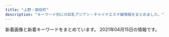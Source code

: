 ```yaml
---
title: "上野・御徒町"
description: "キーワード別にの巨乳アジアン・チャイナエステ嬢情報をまとめました。"
---
```


新着画像と新着キーワードをまとめています。
2021年04月15日の情報です。

<DmmAffiliateIns />
<KeywordTable
  shops={
    [
    {
        "keywords": {
            "88": 8,
            "87": 8,
            "F": 2,
            "D": 8,
            "E": 2,
            "86": 2,
            "G": 6
        },
        "img_links": [
            "http://www.cocogarden.link/files/080-03.jpg",
            "http://www.cocogarden.link/images/koko_200x40.png",
            "http://www.cocogarden.link/files/076-02.jpg",
            "http://www.cocogarden.link/images/nbj3.jpg",
            "http://www.cocogarden.link/files/037.jpg",
            "http://www.cocogarden.link/images/top1.jpg",
            "http://www.cocogarden.link/files/075.jpg",
            "http://www.cocogarden.link/files/086.jpg",
            "http://www.cocogarden.link/files/072-02.jpg",
            "http://www.cocogarden.link/files/072.jpg",
            "http://www.cocogarden.link/files/076.jpg",
            "http://www.cocogarden.link/images/end1.png",
            "http://www.cocogarden.link/files/059-02.jpg",
            "http://www.cocogarden.link/files/080-02.jpg",
            "http://www.cocogarden.link/files/058.jpg",
            "http://www.cocogarden.link/images/s_pick.jpg",
            "http://www.cocogarden.link/files/088.jpg",
            "http://www.cocogarden.link/images/s_info.jpg",
            "http://www.cocogarden.link/files/086-02.jpg",
            "http://www.cocogarden.link/images/1.jpg",
            "http://www.cocogarden.link/images/s_staff.jpg",
            "http://www.cocogarden.link/files/059.jpg",
            "http://www.cocogarden.link/files/076-03.jpg",
            "http://www.cocogarden.link/files/080.jpg",
            "http://www.cocogarden.link/files/075-02.jpg",
            "http://www.cocogarden.link/images/s_news.jpg",
            "http://www.cocogarden.link/files/037-03.jpg",
            "http://www.cocogarden.link/files/075-03.jpg",
            "http://www.cocogarden.link/files/037-02.jpg",
            "http://www.cocogarden.link/files/086-03.jpg",
            "http://www.cocogarden.link/files/058-02.jpg",
            "http://www.cocogarden.link/files/058-03.jpg",
            "http://www.cocogarden.link/images/mobile.jpg",
            "http://www.cocogarden.link/files/072-03.jpg",
            "http://www.cocogarden.link/files/088-03.jpg",
            "http://www.cocogarden.link/files/088-02.jpg",
            "http://www.cocogarden.link/images/top.jpg",
            "http://www.cocogarden.link/files/059-03.jpg"
        ],
        "name": "COCO-GARDEN",
        "url": "http://www.cocogarden.link/",
        "station": "JR\u5fa1\u5f92\u753a\u99c5\u5317\u53e3"
    },
    {
        "station": "JR\u5fa1\u5f92\u753a\u99c5\u5317\u53e3",
        "keywords": {},
        "name": "Lucky \u30e9\u30c3\u30ad\u30fc",
        "url": "http://o-lucky.work/",
        "img_links": [
            "http://o-lucky.work/sp/images/tel.jpg",
            "http://o-lucky.work/sp/images/ac1.jpg",
            "http://o-lucky.work/img/ruru1.jpg",
            "http://o-lucky.work/images/int2.jpg",
            "http://o-lucky.work/images/b3.jpg",
            "http://o-lucky.work/images/sys2.jpg",
            "http://o-lucky.work/sp/img/koko1.jpg",
            "http://o-lucky.work/images/8.jpg",
            "http://o-lucky.work/sp/staff/sakura.jpg",
            "http://o-lucky.work/img/sayaka1.jpg",
            "http://o-lucky.work/sp/images/sys1.jpg",
            "http://o-lucky.work/staff/yuyu.jpg",
            "http://o-lucky.work/sp/images/menu/top.jpg",
            "http://o-lucky.work/sp/img/sakura1.jpg",
            "http://o-lucky.work/sp/images/pc.jpg",
            "http://o-lucky.work/images/b2.jpg",
            "http://o-lucky.work/staff/sakura.jpg",
            "http://o-lucky.work/staff/sayaka.jpg",
            "http://o-lucky.work/images/line.png",
            "http://o-lucky.work/sp/images/b2.jpg",
            "http://o-lucky.work/sp/images/b3.jpg",
            "http://o-lucky.work/sp/staff/sayaka.jpg",
            "http://o-lucky.work/sp/images/newsb.jpg",
            "http://o-lucky.work/sp/images/staff_t.jpg",
            "http://o-lucky.work/images/4.jpg",
            "http://o-lucky.work/sp/images/rec1.jpg",
            "http://o-lucky.work/img/koko1.jpg",
            "http://o-lucky.work/sp/images/sys3.jpg",
            "http://o-lucky.work/sp/staff/ruru.jpg",
            "http://o-lucky.work/sp/images/footer.jpg",
            "http://o-lucky.work/images/sys1.jpg",
            "http://o-lucky.work/sp/images/top.jpg",
            "http://o-lucky.work/sp/images/head.jpg",
            "http://o-lucky.work/sp/images/int4.jpg",
            "http://o-lucky.work/sp/staff/koko.jpg",
            "http://o-lucky.work/sp/images/b1.jpg",
            "http://o-lucky.work/images/5.jpg",
            "http://o-lucky.work/images/b1.jpg",
            "http://o-lucky.work/images/tr.jpg",
            "http://o-lucky.work/images/staff_t.jpg",
            "http://o-lucky.work/sp/staff/kana.jpg",
            "http://o-lucky.work/sp/img/sayaka1.jpg",
            "http://o-lucky.work/sp/images/int3.jpg",
            "http://o-lucky.work/sp/staff/yuyu.jpg",
            "http://o-lucky.work/sp/images/topgirl.jpg",
            "http://o-lucky.work/images/6.jpg",
            "http://o-lucky.work/sp/images/news.jpg",
            "http://o-lucky.work/images/7.jpg",
            "http://o-lucky.work/images/int1.jpg",
            "http://o-lucky.work/sp/img/kana1.jpg",
            "http://o-lucky.work/img/sakura1.jpg",
            "http://o-lucky.work/img/nana1.jpg",
            "http://o-lucky.work/sp/images/int1.jpg",
            "http://o-lucky.work/sp/img/nana1.jpg",
            "http://o-lucky.work/sp/images/interior_t.jpg",
            "http://o-lucky.work/sp/menu/interior.jpg",
            "http://o-lucky.work/staff/koko.jpg",
            "http://o-lucky.work/images/sm.jpg",
            "http://o-lucky.work/images/mobile.jpg",
            "http://o-lucky.work/images/3.jpg",
            "http://o-lucky.work/sp/img/yuyu1.jpg",
            "http://o-lucky.work/sp/menu/top.jpg",
            "http://o-lucky.work/img/kana1.jpg",
            "http://o-lucky.work/img/yuyu1.jpg",
            "http://o-lucky.work/sp/menu/staff.jpg",
            "http://o-lucky.work/sp/images/sys2.jpg",
            "http://o-lucky.work/sp/images/menu/staff.jpg",
            "http://o-lucky.work/images/news.jpg",
            "http://o-lucky.work/images/head.jpg",
            "http://o-lucky.work/images/interior_t.jpg",
            "http://o-lucky.work/sp/staff/nana.jpg",
            "http://o-lucky.work/images/1.jpg",
            "http://o-lucky.work/staff/ruru.jpg",
            "http://o-lucky.work/sp/img/ruru1.jpg",
            "http://o-lucky.work/staff/kana.jpg",
            "http://o-lucky.work/staff/nana.jpg",
            "http://o-lucky.work/sp/images/int2.jpg"
        ]
    },
    {
        "name": "\u5a9a\u59eb\uff5e\u30d3\u30ad\uff5e",
        "keywords": {
            "E": 1,
            "87": 2,
            "88": 2,
            "C": 16,
            "83": 1,
            "86": 7,
            "D": 3
        },
        "url": "http://biki-massage.work/",
        "station": "JR\u5fa1\u5f92\u753a\u99c5\u5317\u53e3",
        "img_links": [
            "http://biki-massage.work/img/st1.jpg",
            "http://biki-massage.work/sp/img/info.jpg",
            "http://biki-massage.work/sp/img/s1.jpg",
            "http://biki-massage.work/sp/img/t-o.jpg",
            "http://biki-massage.work/img/s5.jpg",
            "http://biki-massage.work/sp/img/p6.jpg",
            "http://biki-massage.work/img/st2.jpg",
            "http://biki-massage.work/img/sta3.jpg",
            "http://biki-massage.work/sp/img/s2.jpg",
            "http://biki-massage.work/img/st6.jpg",
            "http://biki-massage.work/sp/img/p3.jpg",
            "http://biki-massage.work/sp/img/cam.jpg",
            "http://biki-massage.work/img/fla1.jpg",
            "http://biki-massage.work/img/mo.png",
            "http://biki-massage.work/sp/img/t-r.jpg",
            "http://biki-massage.work/img/sta5.jpg",
            "http://biki-massage.work/sp/img/s4.jpg",
            "http://biki-massage.work/img/s1.jpg",
            "http://biki-massage.work/img/sta1.jpg",
            "http://biki-massage.work/img/fla3.jpg",
            "http://biki-massage.work/sp/img/tit.jpg",
            "http://biki-massage.work/img/sta6.jpg",
            "http://biki-massage.work/img/st5.jpg",
            "http://biki-massage.work/img/st3.jpg",
            "http://biki-massage.work/img/s2.jpg",
            "http://biki-massage.work/img/fla2.jpg",
            "http://biki-massage.work/img/nos.jpg",
            "http://biki-massage.work/img/botton.jpg",
            "http://biki-massage.work/sp/img/s5.jpg",
            "http://biki-massage.work/sp/img/botton.jpg",
            "http://biki-massage.work/sp/img/pic.jpg",
            "http://biki-massage.work/img/s3.jpg",
            "http://biki-massage.work/img/sta2.jpg",
            "http://biki-massage.work/sp/img/p2.jpg",
            "http://biki-massage.work/img/campian.jpg",
            "http://biki-massage.work/sp/img/t-s.jpg",
            "http://biki-massage.work/sp/img/s6.jpg",
            "http://biki-massage.work/img/st4.jpg",
            "http://biki-massage.work/sp/img/sys.jpg",
            "http://biki-massage.work/sp/img/t-a.jpg",
            "http://biki-massage.work/sp/img/tel.jpg",
            "http://biki-massage.work/sp/img/t-t.jpg",
            "http://biki-massage.work/sp/img/add.jpg",
            "http://biki-massage.work/img/head.jpg",
            "http://biki-massage.work/sp/img/time.jpg",
            "http://biki-massage.work/sp/img/s3.jpg",
            "http://biki-massage.work/img/s4.jpg",
            "http://biki-massage.work/img/sta4.jpg",
            "http://biki-massage.work/img/s6.jpg",
            "http://biki-massage.work/sp/img/pc.jpg"
        ]
    },
    {
        "station": "JR\u4e0a\u91ce\u99c5\u5165\u8c37\u53e3",
        "url": "https://ueno-mensesthe.com/",
        "keywords": {
            "C": 11,
            "D": 35,
            "\u30bb\u30af\u30b7\u30fc": 2,
            "F": 11
        },
        "name": "\u697d\u5712",
        "img_links": [
            "https://ueno-mensesthe.com/icon/yelp.png",
            "https://ueno-mensesthe.com/images/cos2.jpg",
            "https://ueno-mensesthe.com/wp/wp-content/uploads/2021/04/haruko2.jpg",
            "https://ueno-mensesthe.com/icon/facebook.png",
            "https://ueno-mensesthe.com/wp/wp-content/uploads/2021/04/newface.jpg",
            "https://ueno-mensesthe.com/room/room-l2.jpg",
            "https://ueno-mensesthe.com/images/main.jpg",
            "https://ueno-mensesthe.com/images/header3.png",
            "https://ueno-mensesthe.com/wp/wp-content/uploads/2021/03/ayumi1.jpg",
            "https://ueno-mensesthe.com/room/room-l10.jpg",
            "https://ueno-mensesthe.com/wp/wp-content/uploads/2021/02/hina.jpg",
            "https://ueno-mensesthe.com/wp/wp-content/uploads/2021/02/mirai2.jpg",
            "https://ueno-mensesthe.com/wp/wp-content/uploads/2021/04/haruko1.jpg",
            "https://ueno-mensesthe.com/wp/wp-content/uploads/2021/02/yuki2.jpg",
            "https://ueno-mensesthe.com/room/room-l4.jpg",
            "https://ueno-mensesthe.com/images/top2.jpg",
            "https://ueno-mensesthe.com/wp/wp-content/uploads/2021/02/mirai1.jpg",
            "https://ueno-mensesthe.com/wp/wp-content/uploads/2021/04/haruko2-200x300.jpg",
            "https://ueno-mensesthe.com/wp/wp-content/uploads/2021/03/ayumi2-1-200x300.jpg",
            "https://ueno-mensesthe.com/images/main-sp.jpg",
            "https://ueno-mensesthe.com/images/top0.jpg",
            "https://ueno-mensesthe.com/images/clear.png",
            "https://ueno-mensesthe.com/images/top1.jpg",
            "https://ueno-mensesthe.com/wp/wp-content/uploads/2021/02/yuki.jpg",
            "https://ueno-mensesthe.com/wp/wp-content/uploads/2021/04/haruko2-150x150.jpg",
            "https://ueno-mensesthe.com/room/room-l1.jpg",
            "https://ueno-mensesthe.com/wp/wp-content/uploads/2021/01/main-300x244.png",
            "https://ueno-mensesthe.com/room/room-l8.jpg",
            "https://ueno-mensesthe.com/images/cos1.jpg",
            "https://ueno-mensesthe.com/footer/footer-tel.png",
            "https://ueno-mensesthe.com/wp/wp-content/uploads/2021/03/ayumi2.jpg",
            "https://ueno-mensesthe.com/room/room-l3.jpg",
            "https://ueno-mensesthe.com/images/flower.png",
            "https://ueno-mensesthe.com/icon/line.png",
            "https://ueno-mensesthe.com/room/room-l9.jpg",
            "https://ueno-mensesthe.com/wp/wp-content/uploads/2021/01/main-150x150.png",
            "https://ueno-mensesthe.com/footer/footer-staff.png",
            "https://ueno-mensesthe.com/room/room-l7.jpg",
            "https://ueno-mensesthe.com/wp/wp-content/uploads/2021/03/ayumi2-1-150x150.jpg",
            "https://ueno-mensesthe.com/images/top3.jpg",
            "https://ueno-mensesthe.com/wp/wp-content/uploads/2021/02/hana.jpg",
            "https://ueno-mensesthe.com/footer/footer-line.png",
            "https://ueno-mensesthe.com/images/qrcode.png",
            "https://ueno-mensesthe.com/icon/twitter.png",
            "https://ueno-mensesthe.com/wp/wp-content/uploads/2021/02/hina2.jpg",
            "https://ueno-mensesthe.com/wp/wp-content/uploads/2021/02/hina3.jpg"
        ]
    },
    {
        "keywords": {
            "C": 7
        },
        "station": "JR\u5fa1\u5f92\u753a\u99c5\u5317\u53e3",
        "img_links": [
            "http://estelaspa.com/img/rmenu/call_off.png",
            "http://estelaspa.com/uploaded/girlinfo/16/G2_16_3.jpg",
            "http://estelaspa.com/img/room/1.png",
            "http://estelaspa.com/img/system/card.jpg",
            "http://estelaspa.com/img/photo_button.png",
            "http://estelaspa.com/img/rmenu/staff_off.png",
            "http://estelaspa.com/uploaded/girlinfo/14/G1_14_2.jpg",
            "http://img.es-navi.com/img/link/banners/s/000002.png",
            "http://estelaspa.com/uploaded/girlinfo/9/G2_9_3.jpg",
            "http://estelaspa.com/img/system/2.jpg",
            "http://estelaspa.com/uploaded/girlinfo/13/G1_13_2.jpg",
            "http://estelaspa.com/uploaded/news/201201035405.jpg",
            "http://estelaspa.com/img/corona.png",
            "http://estelaspa.com/uploaded/girlinfo/12/G1_12_2.jpg",
            "http://estelaspa.com/img/google_button.png",
            "http://estelaspa.com/img/system/3.jpg",
            "http://estelaspa.com/img/fmenu/call_off.png",
            "http://estelaspa.com/img/access/key.jpg",
            "http://estelaspa.com/img/rmenu/top_off.png",
            "http://estelaspa.com/img/system/4.jpg",
            "http://estelaspa.com/img/system/etc.jpg"
        ],
        "url": "http://estelaspa.com/",
        "name": "Estela SPA\uff5e\u30a8\u30b9\u30c6\u30e9\u30b9\u30d1"
    },
    {
        "url": "http://www.iyashinoie.mensest.com/",
        "keywords": {
            "87": 1,
            "D": 2,
            "86": 2,
            "C": 1
        },
        "name": "\u7652\u3057\u306e\u5bb6",
        "img_links": [
            "http://www.iyashinoie.mensest.com/img/stb.jpg",
            "http://www.iyashinoie.mensest.com/img/nav-001.png",
            "http://www.iyashinoie.mensest.com/img/nav-005.png",
            "http://www.iyashinoie.mensest.com/img/stt.jpg",
            "http://www.iyashinoie.mensest.com/img/nav-002.png",
            "http://www.iyashinoie.mensest.com/files/003.jpg",
            "http://www.iyashinoie.mensest.com/img/nav-003.png",
            "http://www.iyashinoie.mensest.com/img/nav-006.png",
            "http://www.iyashinoie.mensest.com/files/001.jpg",
            "http://www.iyashinoie.mensest.com/files/002.jpg",
            "http://www.iyashinoie.mensest.com/img/tel.png",
            "http://www.iyashinoie.mensest.com/img/top01.png",
            "http://www.iyashinoie.mensest.com/img/nav-004.png"
        ],
        "station": "\u6d45\u8349\u99c5"
    },
    {
        "img_links": [
            "https://okachi-mg.com/images/ks20-9t.jpg",
            "https://okachi-mg.com/images/ks20-9.jpg",
            "https://okachi-mg.com/images/index_03.png",
            "http://www.okachi-mg.com/images/index_05.png",
            "http://www.okachi-mg.com/images/index_08.png",
            "https://okachi-mg.com/images/index_05.png",
            "https://okachi-mg.com/images/index_19.jpg",
            "http://www.okachi-mg.com/images/ks20-9.jpg",
            "https://okachi-mg.com/images/4.jpg",
            "http://www.okachi-mg.com/images/ks20-9t.jpg",
            "http://www.okachi-mg.com/images/index_09.png",
            "http://www.okachi-mg.com/images/index_03.png",
            "https://okachi-mg.com/images/index_18.jpg",
            "https://okachi-mg.com/images/index_07.png",
            "http://www.okachi-mg.com/images/ks20-17.jpg",
            "http://www.okachi-mg.com/images/index_20.jpg",
            "https://okachi-mg.com/images/index_20.jpg",
            "http://www.okachi-mg.com/images/1.jpg",
            "https://okachi-mg.com/images/index_08.png",
            "http://www.okachi-mg.com/images/index_02.png",
            "https://okachi-mg.com/images/ks21-4.jpg",
            "https://okachi-mg.com/images/index_09.png",
            "http://www.okachi-mg.com/images/index_18.jpg",
            "http://www.okachi-mg.com/images/ks21-4.jpg",
            "http://www.okachi-mg.com/images/4.jpg",
            "http://www.okachi-mg.com/images/a0.jpg",
            "http://www.okachi-mg.com/images/esk1.jpg",
            "https://okachi-mg.com/images/1.jpg",
            "http://www.okachi-mg.com/images/index_07.png",
            "https://okachi-mg.com/images/ks20-17.jpg",
            "http://www.okachi-mg.com/images/index_19.jpg",
            "https://okachi-mg.com/images/a0.jpg",
            "https://okachi-mg.com/images/index_06.png",
            "https://okachi-mg.com/images/esk1.jpg",
            "http://www.okachi-mg.com/images/index_06.png",
            "https://okachi-mg.com/images/index_02.png"
        ],
        "keywords": {
            "84": 2,
            "90": 2,
            "85": 2
        },
        "station": "JR\u5fa1\u5f92\u753a\u99c5\u5357\u53e3",
        "name": "\u559c\u624b-\u304d\u3057\u3085-",
        "url": "https://okachi-mg.com/"
    },
    {
        "name": "\u61a9",
        "img_links": [],
        "url": "http://ikoi.ies.fun/",
        "keywords": {},
        "station": "JR\u5fa1\u5f92\u753a\u99c5\u5357\u53e3"
    },
    {
        "keywords": {
            "83": 3,
            "85": 23,
            "86": 13,
            "87": 6,
            "84": 3
        },
        "name": "CoCo-Arashi",
        "url": "https://cc-tokyo.xyz/",
        "station": "\u4e0a\u91ce\u99c5\u5e83\u5c0f\u8def\u53e3",
        "img_links": [
            "https://cc-tokyo.xyz/therapist/yanyan1.jpg",
            "https://cc-tokyo.xyz/therapist/moe1.jpg",
            "https://cc-tokyo.xyz/therapist/saya1.jpg",
            "https://cc-tokyo.xyz/therapist/emi1.jpg",
            "https://cc-tokyo.xyz/therapist/mai1.jpg",
            "https://cc-tokyo.xyz/therapist/yuyu1.jpg",
            "http://www.a-side.com/ad/koko/include/banner/koko_200x40.png",
            "https://cc-tokyo.xyz/images/indexMap.jpg",
            "https://cc-tokyo.xyz/banner/468x60.jpg",
            "https://cc-tokyo.xyz/images/barLink.jpg",
            "https://cc-tokyo.xyz/therapist/hinako1.jpg",
            "https://cc-tokyo.xyz/therapist/mari1.jpg",
            "https://cc-tokyo.xyz/banner/88x31.jpg",
            "https://cc-tokyo.xyz/images/barProfile.jpg",
            "https://cc-tokyo.xyz/images/movie.jpg",
            "https://cc-tokyo.xyz/images/coverGirlText.png",
            "https://cc-tokyo.xyz/images/barTherapist.jpg",
            "https://cc-tokyo.xyz/images/barAccess.jpg",
            "https://cc-tokyo.xyz/room/1.jpg",
            "https://cc-tokyo.xyz/therapist/yui1.jpg",
            "https://cc-tokyo.xyz/therapist/momoka1.jpg",
            "https://cc-tokyo.xyz/images/barSystem.jpg",
            "https://cc-tokyo.xyz/images/barInfo.jpg",
            "https://cc-tokyo.xyz/therapist/comingSoon.jpg",
            "https://cc-tokyo.xyz/therapist/yuri1.jpg",
            "https://cc-tokyo.xyz/images/concept.jpg",
            "https://cc-tokyo.xyz/images/magazine.jpg",
            "https://cc-tokyo.xyz/images/mobile.jpg",
            "https://cc-tokyo.xyz/therapist/minami1.jpg"
        ]
    },
    {
        "url": "http://www.yumenokoi.masg.info/",
        "img_links": [
            "http://www.yumenokoi.masg.info/files/024.jpg",
            "http://www.yumenokoi.masg.info/images/service/s06.jpg",
            "http://www.yumenokoi.masg.info/images/m1.jpg",
            "http://www.yumenokoi.masg.info/files/010.jpg",
            "http://www.yumenokoi.masg.info/files/009.jpg",
            "http://www.yumenokoi.masg.info/files/026-02.jpg",
            "http://www.yumenokoi.masg.info/files/023.jpg",
            "http://www.yumenokoi.masg.info/files/026.jpg",
            "http://www.yumenokoi.masg.info/files/021.jpg",
            "http://www.yumenokoi.masg.info/images/rsubt3.png",
            "http://www.yumenokoi.masg.info/files/016.jpg",
            "http://www.yumenokoi.masg.info/files/025-02.jpg",
            "http://www.yumenokoi.masg.info/files/002.jpg",
            "http://www.yumenokoi.masg.info/images/m2.jpg",
            "http://www.yumenokoi.masg.info/files/018-02.jpg",
            "http://www.yumenokoi.masg.info/images/rsubt6.png",
            "http://www.yumenokoi.masg.info/files/015-02.jpg",
            "http://www.yumenokoi.masg.info/photo_news/upimg/72260604eeb32e10a4_0.jpg",
            "http://www.yumenokoi.masg.info/photo_news/upimg/62718604587c46ab8f_0.jpg",
            "http://www.yumenokoi.masg.info/files/024-02.jpg",
            "http://www.yumenokoi.masg.info/files/010-02.jpg",
            "http://www.yumenokoi.masg.info/images/slider-img002.jpg",
            "http://www.yumenokoi.masg.info/images/service/s02.jpg",
            "http://www.yumenokoi.masg.info/files/011-02.jpg",
            "http://www.yumenokoi.masg.info/images/service/s01.jpg",
            "http://www.yumenokoi.masg.info/files/009-02.jpg",
            "http://www.yumenokoi.masg.info/files/008-02.jpg",
            "http://www.yumenokoi.masg.info/images/rsubt4.png",
            "http://www.yumenokoi.masg.info/files/008.jpg",
            "http://www.yumenokoi.masg.info/files/002-02.jpg",
            "http://www.yumenokoi.masg.info/images/tel2.png",
            "http://www.yumenokoi.masg.info/files/006.jpg",
            "http://www.yumenokoi.masg.info/images/m3.jpg",
            "http://www.yumenokoi.masg.info/files/006-02.jpg",
            "http://www.yumenokoi.masg.info/files/017.jpg",
            "http://www.yumenokoi.masg.info/files/018.jpg",
            "http://www.yumenokoi.masg.info/images/b-online.png",
            "http://www.yumenokoi.masg.info/images/m6.jpg",
            "http://www.yumenokoi.masg.info/images/service/s05.jpg",
            "http://www.yumenokoi.masg.info/files/016-02.jpg",
            "http://www.yumenokoi.masg.info/files/025.jpg",
            "http://www.yumenokoi.masg.info/images/rsubt1.png",
            "http://www.yumenokoi.masg.info/files/023-02.jpg",
            "http://www.yumenokoi.masg.info/files/011.jpg",
            "http://www.yumenokoi.masg.info/images/rsubt7.png",
            "http://www.yumenokoi.masg.info/images/service/s03.jpg",
            "http://www.yumenokoi.masg.info/images/b-tel.png",
            "http://www.yumenokoi.masg.info/files/015.jpg",
            "http://www.yumenokoi.masg.info/images/rsubt5.png",
            "http://www.yumenokoi.masg.info/files/017-02.jpg",
            "http://www.yumenokoi.masg.info/images/m4.jpg",
            "http://www.yumenokoi.masg.info/images/slider-img001.jpg",
            "http://www.yumenokoi.masg.info/images/rsubt2.png",
            "http://www.yumenokoi.masg.info/images/service/s04.jpg",
            "http://www.yumenokoi.masg.info/files/021-02.jpg"
        ],
        "keywords": {
            "D": 52,
            "G": 24,
            "F": 6,
            "88": 24,
            "87": 35,
            "C": 6,
            "86": 29
        },
        "station": "JR\u5fa1\u5f92\u753a\u99c5\u5317\u53e3",
        "name": "\u5922\u306e\u604b"
    },
    {
        "name": "\u6708\u591c",
        "url": "http://www.rosa-es.info/",
        "img_links": [
            "http://www.rosa-es.info/staff/koko.jpg",
            "http://www.rosa-es.info/img/loader.png",
            "http://www.rosa-es.info/staff/nana.jpg",
            "http://www.rosa-es.info/staff/rara.jpg",
            "http://www.rosa-es.info/staff/yumi1.jpg",
            "http://www.rosa-es.info/staff/yumi.jpg",
            "http://www.rosa-es.info/img/pic/slide_1.jpg",
            "http://www.rosa-es.info/img/pic/int2.jpg",
            "http://www.rosa-es.info/img/pic/slide_2.jpg",
            "http://www.rosa-es.info/staff/nana1.jpg",
            "http://www.rosa-es.info/staff/koko2.jpg",
            "http://www.rosa-es.info/img/pic/int4.jpg",
            "http://www.rosa-es.info/staff/yuki2.jpg",
            "http://www.rosa-es.info/staff/rara1.jpg",
            "http://www.rosa-es.info/img/pic/int3.jpg",
            "http://www.rosa-es.info/img/pic/int1.jpg",
            "http://www.rosa-es.info/staff/yuri1.jpg",
            "http://www.rosa-es.info/staff/rara2.jpg",
            "http://www.rosa-es.info/staff/yumi2.jpg",
            "http://www.rosa-es.info/staff/yuki1.jpg",
            "http://www.rosa-es.info/staff/yuri.jpg",
            "http://www.rosa-es.info/staff/yuki.jpg",
            "http://www.rosa-es.info/staff/koko1.jpg",
            "http://www.rosa-es.info/staff/nana2.jpg",
            "http://www.rosa-es.info/staff/yuri2.jpg"
        ],
        "station": "JR\u4e0a\u91ce\u99c5\u6d45\u8349\u53e3",
        "keywords": {
            "C": 2,
            "85": 1,
            "86": 2,
            "E": 6,
            "87": 1,
            "88": 1,
            "D": 4,
            "89": 1
        }
    },
    {
        "keywords": {},
        "img_links": [
            "http://ueno-miyabi.work/sp/images/head.jpg",
            "http://ueno-miyabi.work/sp/images/ta.jpg",
            "http://ueno-miyabi.work/sp/menu/staff.jpg",
            "http://ueno-miyabi.work/staff/nana.jpg",
            "http://ueno-miyabi.work/sp/images/rec2.jpg",
            "http://ueno-miyabi.work/sp/staff/haru.jpg",
            "http://ueno-miyabi.work/sp/img/yuyu2.jpg",
            "http://ueno-miyabi.work/sp/images/topgirl.jpg",
            "http://ueno-miyabi.work/sp/images/sys.png",
            "http://ueno-miyabi.work/images/b2.jpg",
            "http://ueno-miyabi.work/images/rec1.png",
            "http://ueno-miyabi.work/images/1.jpg",
            "http://ueno-miyabi.work/sp/images/ts.jpg",
            "http://ueno-miyabi.work/images/tr.jpg",
            "http://ueno-miyabi.work/images/int2.jpg",
            "http://ueno-miyabi.work/img/yuyu1.jpg",
            "http://ueno-miyabi.work/images/3.jpg",
            "http://ueno-miyabi.work/images/newsb.png",
            "http://ueno-miyabi.work/sp/images/5.png",
            "http://ueno-miyabi.work/images/sm.jpg",
            "http://ueno-miyabi.work/images/news_t.jpg",
            "http://ueno-miyabi.work/staff/ai.jpg",
            "http://ueno-miyabi.work/img/haru1.jpg",
            "http://ueno-miyabi.work/img/jun1.jpg",
            "http://ueno-miyabi.work/sp/images/interior_t.jpg",
            "http://ueno-miyabi.work/sp/images/1.png",
            "http://ueno-miyabi.work/images/5.jpg",
            "http://ueno-miyabi.work/images/b1.jpg",
            "http://ueno-miyabi.work/staff/jun.jpg",
            "http://ueno-miyabi.work/sp/images/news.jpg",
            "http://ueno-miyabi.work/sp/images/2.png",
            "http://ueno-miyabi.work/img/jun2.jpg",
            "http://ueno-miyabi.work/sp/images/int2.jpg",
            "http://ueno-miyabi.work/images/concept.png",
            "http://ueno-miyabi.work/images/int1.jpg",
            "http://ueno-miyabi.work/staff/haru.jpg",
            "http://ueno-miyabi.work/img/ai1.jpg",
            "http://ueno-miyabi.work/sp/images/newsb.png",
            "http://ueno-miyabi.work/sp/img/jun1.jpg",
            "http://ueno-miyabi.work/images/ta.jpg",
            "http://ueno-miyabi.work/sp/img/ai1.jpg",
            "http://ueno-miyabi.work/images/rec2.jpg",
            "http://ueno-miyabi.work/staff/yuyu.jpg",
            "http://ueno-miyabi.work/img/haru2.jpg",
            "http://ueno-miyabi.work/sp/images/ac1.jpg",
            "http://ueno-miyabi.work/sp/img/haru1.jpg",
            "http://ueno-miyabi.work/sp/img/nana1.jpg",
            "http://ueno-miyabi.work/sp/images/staff_t.jpg",
            "http://ueno-miyabi.work/images/2.jpg",
            "http://ueno-miyabi.work/images/sys.png",
            "http://ueno-miyabi.work/images/rem.jpg",
            "http://ueno-miyabi.work/sp/staff/jun.jpg",
            "http://ueno-miyabi.work/sp/img/yuyu1.jpg",
            "http://ueno-miyabi.work/sp/img/haru2.jpg",
            "http://ueno-miyabi.work/sp/img/jun2.jpg",
            "http://ueno-miyabi.work/sp/staff/ai.jpg",
            "http://ueno-miyabi.work/sp/staff/yuyu.jpg",
            "http://ueno-miyabi.work/sp/images/rec1.png",
            "http://ueno-miyabi.work/images/interior_t.jpg",
            "http://ueno-miyabi.work/sp/menu/top.jpg",
            "http://ueno-miyabi.work/images/staff_t.jpg",
            "http://ueno-miyabi.work/sp/images/4.png",
            "http://ueno-miyabi.work/sp/images/3.png",
            "http://ueno-miyabi.work/images/tg_t.jpg",
            "http://ueno-miyabi.work/images/4.jpg",
            "http://ueno-miyabi.work/sp/images/tel.jpg",
            "http://ueno-miyabi.work/sp/staff/nana.jpg",
            "http://ueno-miyabi.work/img/nana1.jpg",
            "http://ueno-miyabi.work/images/head.jpg",
            "http://ueno-miyabi.work/img/yuyu2.jpg",
            "http://ueno-miyabi.work/sp/images/int1.jpg",
            "http://ueno-miyabi.work/sp/images/footer.jpg"
        ],
        "name": "\u6975\u4e0a\u30e1\u30f3\u30ba\u30a8\u30b9\u30c6-\u96c5-",
        "station": "JR\u4e0a\u91ce\u99c5\u6d45\u8349\u53e3",
        "url": "http://ueno-miyabi.work/"
    },
    {
        "keywords": {},
        "station": "JR\u5fa1\u5f92\u753a\u99c5\u5357\u53e3",
        "name": "\u30b9\u30de\u30a4\u30eb",
        "url": "http://smile.ests.jp/",
        "img_links": []
    },
    {
        "name": "ZOEY \u30be\u30fc\u30a4",
        "img_links": [
            "http://zoey.mssg.jp/images/top/top_06.jpg",
            "http://zoey.mssg.jp/images/page_top.png",
            "http://zoey.mssg.jp/images/top/top_04.jpg",
            "http://zoey.mssg.jp/images/top/top_05.jpg",
            "http://zoey.mssg.jp/images/top/top_03.jpg",
            "http://zoey.mssg.jp/images/top/top_08.png",
            "http://zoey.mssg.jp/images/top/top_01.jpg",
            "http://zoey.mssg.jp/images/staff_image/staf_010a.jpg",
            "http://zoey.mssg.jp/images/home/top.jpg",
            "http://zoey.mssg.jp/images/top/top_02.jpg"
        ],
        "url": "http://zoey.mssg.jp",
        "station": "JR\u5fa1\u5f92\u753a\u99c5\u5357\u53e3",
        "keywords": {}
    },
    {
        "station": "JR\u5fa1\u5f92\u753a\u99c5\u5357\u53e3",
        "name": "\u5922\u306e\u8776\u3005",
        "img_links": [
            "http://www.sh-riraks.xyz/uploads/201130/1-201130132956292.jpg",
            "http://www.sh-riraks.xyz/uploads/201130/1-201130133215X9.jpg",
            "http://www.sh-riraks.xyz/uploads/200617/1-20061G54ZQ14.jpg",
            "http://www.sh-riraks.xyz/uploads/201130/1-201130133045611.jpg",
            "http://www.sh-riraks.xyz/uploads/201130/1-201130133145E0.jpg",
            "http://www.sh-riraks.xyz/img/ttl_wnew.png",
            "http://www.sh-riraks.xyz/uploads/181001/1-1Q001142T6406.jpg",
            "http://www.sh-riraks.xyz/uploads/190611/1-1Z611153S2561.jpg",
            "http://www.sh-riraks.xyz/uploads/201130/1-201130133029220.jpg",
            "http://www.sh-riraks.xyz/uploads/200617/1-20061G54TIb.jpg",
            "http://www.sh-riraks.xyz/img/ttl_mobile.png",
            "http://www.sh-riraks.xyz/img/ttl_girls.png",
            "http://www.sh-riraks.xyz/uploads/200107/1-20010F92019226.jpg",
            "http://www.sh-riraks.xyz/uploads/200617/1-20061G54941Z9.jpg",
            "http://www.sh-riraks.xyz/uploads/201130/1-201130133012441.jpg",
            "http://www.sh-riraks.xyz/uploads/201130/1-201130133129441.jpg",
            "http://www.sh-riraks.xyz/uploads/180521/1-1P5211649103K.jpg",
            "http://www.sh-riraks.xyz/img/ttl_pickup.png",
            "http://www.sh-riraks.xyz/uploads/allimg/180604/1-1P60410212A02.jpg",
            "http://www.sh-riraks.xyz/uploads/201130/1-20113013311Rc.jpg",
            "http://www.sh-riraks.xyz/uploads/201130/1-201130132942Y6.jpg",
            "http://www.sh-riraks.xyz/img/ttl_staff.png",
            "http://www.sh-riraks.xyz/uploads/181001/1-1Q001142IB48.jpg",
            "http://www.sh-riraks.xyz/uploads/191015/1-1910151T03I48.jpg",
            "http://www.sh-riraks.xyz/uploads/180521/1-1P52116495SC.jpg"
        ],
        "keywords": {
            "C": 17
        },
        "url": "http://www.sh-riraks.xyz/"
    },
    {
        "station": "\u6e6f\u5cf6\u99c52\u756a",
        "url": "http://tubakihime.link/",
        "name": "HEAVEN\u30fb\u30d8\u30d6\u30f3",
        "img_links": [
            "http://tubakihime.link/_src/54585154/img20210316144121946529.jpg",
            "http://tubakihime.link/_src/54585174/wechatimg301.jpg",
            "http://tubakihime.link/_src/54585178/img20210316144121946529.jpg",
            "http://tubakihime.link/_src/54585156/wechatimg301.jpg",
            "http://tubakihime.link/_src/54585183/wechatimg318.png",
            "http://tubakihime.link/_src/54585166/wechatimg301.jpg",
            "http://tubakihime.link/_src/54585148/heaven4.png",
            "http://tubakihime.link/_src/54585103/5.jpg",
            "http://tubakihime.link/_src/54585093/wechatimg304.jpg",
            "http://tubakihime.link/_src/54585181/wechatimg313.jpg",
            "http://tubakihime.link/_src/54585169/wechatimg304.jpg",
            "http://tubakihime.link/_src/54585089/6.jpg",
            "http://tubakihime.link/_src/54585171/img20210316144121947863.jpg",
            "http://tubakihime.link/_src/54585094/img20210316144121947863.jpg",
            "http://tubakihime.link/_src/54585177/img20210316144121946529.jpg",
            "http://tubakihime.link/_src/54585085/4.jpg",
            "http://tubakihime.link/_src/54585157/wechatimg301.jpg",
            "http://tubakihime.link/_src/54585113/img20210316144121947863.jpg",
            "http://tubakihime.link/_src/54585172/img20210316144121947863.jpg",
            "http://tubakihime.link/_src/54585107/cam.jpg",
            "http://tubakihime.link/_src/54585124/img20210316144121947863.jpg",
            "http://tubakihime.link/_src/54585101/4.jpg",
            "http://tubakihime.link/_src/54585105/6.jpg",
            "http://tubakihime.link/_src/54585146/int2.png",
            "http://tubakihime.link/_src/54585083/3.jpg",
            "http://tubakihime.link/_src/54585143/img20210316144121946529.jpg",
            "http://tubakihime.link/_src/54585081/2.jpg",
            "http://tubakihime.link/_src/54585087/5.jpg",
            "http://tubakihime.link/_src/54585095/1.jpg",
            "http://tubakihime.link/_src/54585110/cam.jpg",
            "http://tubakihime.link/_src/54585144/img20210316144121946529.jpg",
            "http://tubakihime.link/_src/54585170/wechatimg304.jpg",
            "http://tubakihime.link/_src/54585079/1.jpg",
            "http://tubakihime.link/_src/55239393/heaven1.png",
            "http://tubakihime.link/_src/55239408/heaven2.png",
            "http://tubakihime.link/_src/54585112/wechatimg304.jpg",
            "http://tubakihime.link/_src/54585097/2.jpg",
            "http://tubakihime.link/_src/54585122/wechatimg304.jpg",
            "http://tubakihime.link/_src/54585109/cam.jpg",
            "http://tubakihime.link/_src/54585099/3.jpg",
            "http://tubakihime.link/_src/54585175/wechatimg301.jpg",
            "http://tubakihime.link/_src/54585155/cam.jpg"
        ],
        "keywords": {}
    },
    {
        "keywords": {},
        "img_links": [
            "http://chloe.est-u.com/images/index_07.jpg",
            "http://chloe.est-u.com/images/a2.jpg",
            "http://chloe.est-u.com/images/2.jpg",
            "http://chloe.est-u.com/images/index_01.jpg",
            "http://chloe.est-u.com/images/index_02.jpg",
            "http://chloe.est-u.com/images/index_03.jpg",
            "http://chloe.est-u.com/images/cc.jpg",
            "http://chloe.est-u.com/images/3.jpg",
            "http://chloe.est-u.com/images/a1.jpg",
            "http://chloe.est-u.com/images/s1.jpg",
            "http://chloe.est-u.com/images/a3.jpg",
            "http://chloe.est-u.com/images/index_14.jpg"
        ],
        "name": "CHLOE",
        "station": "JR\u5fa1\u5f92\u753a\u99c5\u5357\u53e3",
        "url": "http://chloe.est-u.com/"
    },
    {
        "url": "http://lena.este.work/",
        "name": "\u30a2\u30ed\u30de \u3072\u307e\u308f\u308a",
        "station": "\u6e6f\u5cf6\u99c5",
        "img_links": [
            "http://lena.este.work/sys2.png",
            "http://lena.este.work/s1.png",
            "http://lena.este.work/news.png",
            "http://lena.este.work/tel.jpg",
            "http://lena.este.work/2/uploadimg/1557998297.jpeg",
            "http://lena.este.work/2/uploadimg/1615703547.jpg",
            "http://lena.este.work/2/uploadimg/1615703699.jpg",
            "http://lena.este.work/2/uploadimg/1616028017.jpg",
            "http://lena.este.work/2/uploadimg/1616028039.jpg",
            "http://lena.este.work/ta.png",
            "http://lena.este.work/2/uploadimg/1583138243.jpg",
            "http://lena.este.work/head.jpg",
            "http://lena.este.work/interior_t.png",
            "http://lena.este.work/staff_t.jpg",
            "http://lena.este.work/2/uploadimg/1606782448.jpeg"
        ],
        "keywords": {
            "E": 8,
            "86": 24,
            "85": 8,
            "D": 16
        }
    },
    {
        "img_links": [
            "https://moon-rabbit.info/staffPhoto/s20201027003115.jpg",
            "https://moon-rabbit.info/staffPhoto/b20210406172509.jpg",
            "https://moon-rabbit.info/staffPhoto/b20210401213854.jpg",
            "https://moon-rabbit.info/staffPhoto/s20201026233328.jpg",
            "https://moon-rabbit.info/staffPhoto/b20210221135204.jpg",
            "https://moon-rabbit.info/staffPhoto/b20201027003115.jpg",
            "https://moon-rabbit.info/staffPhoto/s20210330202106.jpg",
            "https://moon-rabbit.info/staffPhoto/b20210403124159.jpg",
            "https://moon-rabbit.info/staffPhoto/s20210410164151.jpg",
            "https://moon-rabbit.info/js/sliderLine/slide_next.png",
            "https://moon-rabbit.info/images/store/01.jpg",
            "https://moon-rabbit.info/staffPhoto/b20210415212743.jpg",
            "https://moon-rabbit.info/staffPhoto/s20201027004342.jpg",
            "https://moon-rabbit.info/staffPhoto/b20201027002208.jpg",
            "https://moon-rabbit.info/staffPhoto/s20210326172946.jpg",
            "https://moon-rabbit.info/staffPhoto/b20201027004342.jpg",
            "https://moon-rabbit.info/staffPhoto/s20201026232438.jpg",
            "https://moon-rabbit.info/staffPhoto/b20201213182803.jpg",
            "https://moon-rabbit.info/images/store/02.jpg",
            "https://moon-rabbit.info/images/store/04.jpg",
            "https://moon-rabbit.info/staffPhoto/s20201027002208.jpg",
            "https://moon-rabbit.info/staffPhoto/s20201213182803.jpg",
            "https://moon-rabbit.info/staffPhoto/s20210403124159.jpg",
            "https://moon-rabbit.info/staffPhoto/b20210409144640.jpg",
            "https://moon-rabbit.info/staffPhoto/s20210409144640.jpg",
            "https://moon-rabbit.info/js/sliderLine/slide_prev.png",
            "https://moon-rabbit.info/images/store/03.jpg",
            "https://moon-rabbit.info/staffPhoto/s20201027011627.jpg",
            "https://moon-rabbit.info/staffPhoto/s20210415212743.jpg",
            "https://moon-rabbit.info/staffPhoto/s20210221135204.jpg",
            "https://moon-rabbit.info/staffPhoto/s20201027011549.jpg",
            "https://moon-rabbit.info/staffPhoto/s20210401213854.jpg",
            "https://moon-rabbit.info/staffPhoto/b20210330202106.jpg",
            "https://moon-rabbit.info/staffPhoto/s20210406172509.jpg",
            "https://moon-rabbit.info/images/mobile.jpg",
            "https://moon-rabbit.info/staffPhoto/s20201026233537.jpg",
            "https://moon-rabbit.info/staffPhoto/b20201027011549.jpg",
            "https://moon-rabbit.info/uploadfiles/images/campaignMoonRabbitInfo.jpg",
            "https://moon-rabbit.info/images/returnBtn.png"
        ],
        "keywords": {
            "86": 4,
            "\u30bb\u30af\u30b7\u30fc": 1,
            "D": 4,
            "85": 3,
            "84": 1,
            "87": 1,
            "E": 1,
            "C": 3,
            "88": 1
        },
        "station": "JR\u5fa1\u5f92\u753a\u99c5\u5357\u53e3",
        "name": "\u6708\u514e \u30b2\u30c3\u30c8",
        "url": "https://moon-rabbit.info/"
    },
    {
        "img_links": [
            "http://verybeauty.info/staffPhoto/s20191018113136.jpg",
            "http://verybeauty.info/staffPhoto/s20200118192201.jpg",
            "http://verybeauty.info/staffPhoto/s20200531164502.jpg",
            "http://verybeauty.info/staffPhoto/b20201016143638.jpg",
            "http://verybeauty.info/staffPhoto/b20170527134756.jpg",
            "http://verybeauty.info/images/mobile.jpg",
            "http://verybeauty.info/staffPhoto/b20200531164041.jpg",
            "http://verybeauty.info/staffPhoto/s20170527134149.jpg",
            "http://verybeauty.info/staffPhoto/b20210415200406.jpg",
            "http://verybeauty.info/js/sliderLine/slide_prev.png",
            "http://verybeauty.info/images/store/01.jpg",
            "http://verybeauty.info/images/store/02.jpg",
            "http://verybeauty.info/staffPhoto/s20201016143712.jpg",
            "http://verybeauty.info/images/returnBtn.png",
            "http://verybeauty.info/staffPhoto/s20201016143638.jpg",
            "http://verybeauty.info/images/store/06.jpg",
            "http://verybeauty.info/staffPhoto/s20210415200406.jpg",
            "http://verybeauty.info/images/store/05.jpg",
            "http://verybeauty.info/staffPhoto/s20200531164041.jpg",
            "http://verybeauty.info/staffPhoto/b20170527134149.jpg",
            "http://verybeauty.info/staffPhoto/s20170527134756.jpg",
            "http://verybeauty.info/staffPhoto/b20191018113136.jpg",
            "http://verybeauty.info/staffPhoto/s20210415200422.jpg",
            "http://verybeauty.info/js/sliderLine/slide_next.png"
        ],
        "name": "\u862d\u82b1 \u30e9\u30f3\u30ab",
        "station": "\u7530\u539f\u753a\u99c51\u756a\u51fa\u53e3",
        "url": "http://verybeauty.info/",
        "keywords": {
            "88": 2,
            "85": 1,
            "D": 1,
            "86": 2
        }
    },
    {
        "station": "JR\u5fa1\u5f92\u753a\u99c5\u5357\u53e3",
        "url": "http://plumeria.mensest.work/",
        "img_links": [
            "http://plumeria.mensest.work/media/sites/24/2021/03/1615967448-koko_200x40.png",
            "http://plumeria.mensest.work/media/sites/24/2021/03/1615518150-room3.jpg",
            "http://plumeria.mensest.work/media/sites/24/2021/03/1615250898-020.jpg",
            "http://plumeria.mensest.work/media/sites/24/elementor/thumbs/1615175401-tel-p5co93la4p4p6nk8mkhx9c6z87iqimku8jn80095m4.png",
            "http://plumeria.mensest.work/media/sites/24/2021/03/1616730407-001.jpg",
            "http://plumeria.mensest.work/media/sites/24/2021/03/1615172497-img_top01.jpg",
            "http://plumeria.mensest.work/media/sites/24/2021/03/1615769442-3000.png",
            "http://plumeria.mensest.work/media/sites/24/2021/03/1615634026-000.jpg",
            "http://plumeria.mensest.work/media/sites/24/2021/03/1615250277-040.jpg",
            "http://plumeria.mensest.work/media/sites/24/2021/03/1615514231-t.jpg",
            "http://plumeria.mensest.work/media/sites/24/2021/03/1615518147-room2.jpg",
            "http://plumeria.mensest.work/media/sites/24/2021/03/1615251006-010.jpg",
            "http://plumeria.mensest.work/media/sites/24/2021/03/1615250116-050.jpg",
            "http://plumeria.mensest.work/media/sites/24/2021/03/1615514241-l.jpg",
            "http://plumeria.mensest.work/media/sites/24/2021/03/1615250789-030.jpg",
            "http://plumeria.mensest.work/media/sites/24/2021/03/1615514189-w.jpg",
            "http://plumeria.mensest.work/media/sites/24/2021/03/1616730353-002.jpg",
            "http://plumeria.mensest.work/media/sites/24/2021/03/1615518146-room1.jpg",
            "http://plumeria.mensest.work/media/sites/24/2021/03/1615518151-room4.jpg",
            "http://plumeria.mensest.work/media/sites/24/2021/03/1615974727-n.png",
            "http://plumeria.mensest.work/media/sites/24/2021/03/1615251116-070.jpg",
            "http://plumeria.mensest.work/media/sites/24/2021/03/1615249989-060.jpg",
            "http://plumeria.mensest.work/media/sites/24/2021/03/1616730881-003.jpg"
        ],
        "keywords": {
            "C": 11,
            "G": 22,
            "D": 37,
            "F": 14,
            "E": 37
        },
        "name": "\u30a2\u30ed\u30de\u30d7\u30eb\u30e1\u30ea\u30a2"
    },
    {
        "url": "https://re.uouono.com/",
        "name": "Dear -\u30c7\u30a3\u30a2-",
        "img_links": [],
        "station": "JR\u5fa1\u5f92\u753a\u99c5\u5317\u53e3",
        "keywords": {}
    },
    {
        "img_links": [
            "http://th20.com/turu/images/mobile.jpg"
        ],
        "url": "http://th20.com/turu/",
        "keywords": {
            "C": 7
        },
        "station": "\u6d45\u8349\u99c52\u756a\u51fa\u53e3",
        "name": "\u9db4"
    },
    {
        "name": "\u30d5\u30a1\u30f3\u30bf\u30b8\u30fc",
        "station": "JR\u5fa1\u5f92\u753a\u99c5\u5317\u53e3",
        "img_links": [],
        "url": "http://www.itoshii.tokyo/",
        "keywords": {}
    },
    {
        "url": "http://es-en.info/",
        "name": "\u5b89\u5fc3\u5802",
        "station": "JR\u5fa1\u5f92\u753a\u99c5\u5357\u53e3",
        "keywords": {
            "87": 1
        },
        "img_links": [
            "http://es-en.info/sp/images/pc.jpg",
            "http://es-en.info/sp/images/newsb.png",
            "http://es-en.info/images/news.jpg",
            "http://es-en.info/images/interior.png",
            "http://es-en.info/img/zb.jpg",
            "http://es-en.info/img/yuyu1.jpg",
            "http://es-en.info/sp/images/topgirl.jpg",
            "http://es-en.info/sp/images/sys3.jpg",
            "http://es-en.info/images/info.png",
            "http://es-en.info/images/7.jpg",
            "http://es-en.info/sp/images/news.jpg",
            "http://es-en.info/sp/menu/staff.jpg",
            "http://es-en.info/sp/images/footer.jpg",
            "http://es-en.info/images/mobile.jpg",
            "http://es-en.info/sp/images/rec3.png",
            "http://es-en.info/sp/images/sisu.png",
            "http://es-en.info/sp/images/int3.jpg",
            "http://es-en.info/images/staff_t.jpg",
            "http://es-en.info/sp/images/int2.jpg",
            "http://es-en.info/sp/images/top.jpg",
            "http://es-en.info/sp/img/yuyu1.jpg",
            "http://es-en.info/images/9.jpg",
            "http://es-en.info/sp/images/int1.png",
            "http://es-en.info/sp/images/sisu_t.jpg",
            "http://es-en.info/sp/images/sys2.jpg",
            "http://es-en.info/images/12.jpg",
            "http://es-en.info/sp/images/interior_t.png",
            "http://es-en.info/images/rem.jpg",
            "http://es-en.info/sp/img/yuki1.jpg",
            "http://es-en.info/sp/images/sys4.png",
            "http://es-en.info/images/sys1.png",
            "http://es-en.info/images/interior_t.jpg",
            "http://es-en.info/img/yuki1.jpg",
            "http://es-en.info/images/head.jpg",
            "http://es-en.info/img/natumi1.jpg",
            "http://es-en.info/sp/images/head.jpg",
            "http://es-en.info/sp/images/int1.jpg",
            "http://es-en.info/img/yuki.jpg",
            "http://es-en.info/sp/images/tel.jpg",
            "http://es-en.info/sp/staff/yuyu.jpg",
            "http://es-en.info/sp/images/rec2.png",
            "http://es-en.info/images/sm.jpg",
            "http://es-en.info/img/natumi.jpg",
            "http://es-en.info/sp/images/staff_t.png",
            "http://es-en.info/sp/images/rec1.png",
            "http://es-en.info/sp/menu/interior.jpg",
            "http://es-en.info/sp/staff/yuki.jpg",
            "http://es-en.info/sp/staff/natumi.jpg",
            "http://es-en.info/sp/images/sys1.jpg",
            "http://es-en.info/sp/img/natumi1.jpg",
            "http://es-en.info/sp/images/ac1.jpg",
            "http://es-en.info/sp/images/time.png",
            "http://es-en.info/img/yuyu.jpg",
            "http://es-en.info/sp/menu/top.jpg"
        ]
    },
    {
        "url": "http://spa-amore.info/",
        "img_links": [
            "http://spa-amore.info/uploads/rubyes/2017/02/subvisual_enquete.png",
            "http://spa-amore.info/uploads/rubyes/2017/02/subvisual_info.png",
            "http://spa-amore.info/uploads/rubyes/2020/11/img_6654.jpg",
            "http://spa-amore.info/uploads/rubyes/2017/02/bnr_side_01.png",
            "http://spa-amore.info/uploads/rubyes/2017/02/subvisual_contact.png",
            "http://spa-amore.info/uploads/rubyes/2017/02/img_info_04.png",
            "http://spa-amore.info/uploads/rubyes/2017/02/img_info_06.png",
            "http://spa-amore.info/uploads/rubyes/2017/02/subvisual_link-1000x144.png",
            "http://spa-amore.info/uploads/rubyes/2018/12/ad-7z8-s.png",
            "http://spa-amore.info/uploads/rubyes/2018/06/img_6526de79a84e589afe69cac1.jpg",
            "http://spa-amore.info/uploads/rubyes/2017/03/img_bnr_concept.png",
            "http://spa-amore.info/uploads/rubyes/2019/12/img_3763.jpg",
            "http://spa-amore.info/uploads/rubyes/2017/02/bnr_side_credit.png",
            "http://spa-amore.info/uploads/rubyes/2017/02/img_info_05.png",
            "http://spa-amore.info/uploads/rubyes/images/subvisual_staff.png",
            "http://spa-amore.info/uploads/rubyes/2019/10/img_5017.jpg",
            "http://spa-amore.info/uploads/rubyes/2018/12/ad_7z8_720.png",
            "http://spa-amore.info/uploads/rubyes/2018/06/img_6484de79a84e589afe69cac1.jpg",
            "http://spa-amore.info/uploads/rubyes/2020/11/img_6655.jpg",
            "http://spa-amore.info/uploads/rubyes/2019/12/img_3765.jpg",
            "http://spa-amore.info/uploads/rubyes/2020/01/img_5610-1919x2560.jpg",
            "http://spa-amore.info/uploads/rubyes/2019/04/img_3768.jpg",
            "http://spa-amore.info/uploads/rubyes/2017/02/bnr_side_02.png",
            "http://spa-amore.info/uploads/rubyes/2017/02/subvisual_magazine.png",
            "http://spa-amore.info/uploads/rubyes/2019/12/img_3766.jpg",
            "http://spa-amore.info/uploads/rubyes/2020/05/img_4838.jpg",
            "http://spa-amore.info/uploads/rubyes/2017/02/img_info_03.png",
            "http://spa-amore.info/uploads/rubyes/2019/10/img_4995.jpg",
            "http://spa-amore.info/uploads/rubyes/2017/02/subvisual_qa.png",
            "http://spa-amore.info/uploads/rubyes/2017/02/subvisual_reserve.png",
            "http://spa-amore.info/uploads/rubyes/images/p01.png",
            "http://spa-amore.info/uploads/rubyes/2017/02/icon_flower.png",
            "http://spa-amore.info/uploads/rubyes/images/icon_flower.png",
            "http://spa-amore.info/uploads/rubyes/2019/12/img_3761.jpg",
            "http://spa-amore.info/uploads/rubyes/2018/06/img_6517de79a84e589afe69cac1.jpg",
            "http://spa-amore.info/uploads/rubyes/2019/10/img_4997.jpg",
            "http://spa-amore.info/uploads/rubyes/2019/03/img_35012.jpg",
            "http://spa-amore.info/uploads/rubyes/2017/02/bnr_side_03.png",
            "http://spa-amore.info/uploads/rubyes/2020/12/img_6829.jpg",
            "http://spa-amore.info/uploads/rubyes/2018/06/tel.jpg",
            "http://spa-amore.info/uploads/rubyes/2020/03/lili.jpeg",
            "http://spa-amore.info/uploads/rubyes/2017/02/img_info_01.png",
            "http://spa-amore.info/uploads/rubyes/2017/02/btn_top_01.png",
            "http://spa-amore.info/uploads/rubyes/2017/02/btn_top_02.png",
            "http://spa-amore.info/uploads/rubyes/images/no-photo.jpg",
            "http://spa-amore.info/uploads/rubyes/2018/11/img_2998.png",
            "http://spa-amore.info/uploads/rubyes/2017/02/treatment.png",
            "http://spa-amore.info/uploads/rubyes/2017/02/img_info_02.png",
            "http://spa-amore.info/uploads/rubyes/2019/03/img_35011.jpg",
            "http://spa-amore.info/\thttp:/spa-amore.info/uploads/rubyes/2019/03/ivent2.jpeg",
            "http://spa-amore.info/uploads/rubyes/2018/06/bnr_side_041.png",
            "http://spa-amore.info/uploads/rubyes/2017/02/btn_top_03.png",
            "http://spa-amore.info/uploads/rubyes/2017/02/subvisual_link.png",
            "http://spa-amore.info/uploads/rubyes/2019/07/img_4390.jpg",
            "http://spa-amore.info/uploads/rubyes/2019/04/img_3767.jpg",
            "http://spa-amore.info/uploads/rubyes/2017/02/wifi.jpg",
            "http://spa-amore.info/uploads/rubyes/2017/02/bnr_side_05.png",
            "http://spa-amore.info/uploads/rubyes/2018/06/img_6509de79a84e589afe69cac1.jpg",
            "http://spa-amore.info/uploads/rubyes/2018/06/wechatimg111.jpeg"
        ],
        "name": "\u30b9\u30d1 \u30a2\u30e2\u30fc\u30ec",
        "station": "JR\u5fa1\u5f92\u753a\u99c5\u5317\u53e3",
        "keywords": {
            "C": 1
        }
    },
    {
        "keywords": {},
        "img_links": [
            "http://yura-kunitachi.xyz/_src/53972968/wechatimg91.jpg",
            "http://yura-kunitachi.xyz/_src/53513955/cam.jpg",
            "http://yura-kunitachi.xyz/_src/53513967/xxl_44c52558b2be4d61a2f879da7d157c31.jpg",
            "http://yura-kunitachi.xyz/_src/53513942/3da7d3dc6ee4f2d3861295bdb20452b671deb86c6f4e442ebce1715dc06eb99e.jpg",
            "http://yura-kunitachi.xyz/_src/53513910/5f5316158ec7f0d0727854410a5be46303a324b1fef3ef0de82fa8c4fe0f59d4.jpg",
            "http://yura-kunitachi.xyz/_src/53513963/wechatimg102.jpg",
            "http://yura-kunitachi.xyz/_src/53513935/wechatimg92.jpg",
            "http://yura-kunitachi.xyz/_src/53513965/wechatimg81_20210306210100439.jpg",
            "http://yura-kunitachi.xyz/_src/53513933/wechatimg90.jpg",
            "http://yura-kunitachi.xyz/_src/53513961/wechatimg97.jpg",
            "http://yura-kunitachi.xyz/_src/53513931/wechatimg89.jpg",
            "http://yura-kunitachi.xyz/_src/53513949/navi_04.png",
            "http://yura-kunitachi.xyz/_src/53513953/navi_06.png",
            "http://yura-kunitachi.xyz/_src/53513929/wechatimg93.jpg",
            "http://yura-kunitachi.xyz/_src/53513943/navi_01.png",
            "http://yura-kunitachi.xyz/_src/53513945/navi_02.png",
            "http://yura-kunitachi.xyz/_src/53513925/wechatimg8.jpg",
            "http://yura-kunitachi.xyz/_src/53513957/wechatimg229.jpg",
            "http://yura-kunitachi.xyz/_src/53513947/navi_03.png",
            "http://yura-kunitachi.xyz/_src/53513951/navi_05.png",
            "http://yura-kunitachi.xyz/_src/53513959/137080-osd41m-772.jpg"
        ],
        "name": "Rei",
        "url": "http://yura-kunitachi.xyz/",
        "station": "\u7530\u539f\u753a\u99c5\u30a8\u30ec\u30d9\u30fc\u30bf\u30fc\u53e3"
    },
    {
        "url": "http://www.macaron.esjoho.com/",
        "station": "JR\u5fa1\u5f92\u753a\u99c5\u5317\u53e3",
        "keywords": {},
        "name": "\u30de\u30ab\u30ed\u30f3",
        "img_links": []
    },
    {
        "url": "https://www.ueno-assistant.com/",
        "keywords": {
            "85": 2,
            "90": 2,
            "86": 2
        },
        "station": "JR\u4e0a\u91ce\u99c5\u6d45\u8349\u53e3",
        "name": "\u5973\u624b",
        "img_links": [
            "https://www.ueno-assistant.com/images/index_08.png",
            "http://www.ueno-assistant.com/images/1.jpg",
            "http://www.ueno-assistant.com/images/opbs21-4t.jpg",
            "http://www.ueno-assistant.com/images/index_20.jpg",
            "http://www.ueno-assistant.com/images/a0.jpg",
            "http://www.ueno-assistant.com/images/opbs21-4.jpg",
            "http://www.ueno-assistant.com/images/index_02.png",
            "http://www.ueno-assistant.com/images/es21-1.jpg",
            "https://www.ueno-assistant.com/images/index_02.png",
            "http://www.ueno-assistant.com/images/index_06.png",
            "http://www.ueno-assistant.com/images/index_18.jpg",
            "https://www.ueno-assistant.com/images/1.jpg",
            "http://www.ueno-assistant.com/images/opbs20-9.jpg",
            "http://www.ueno-assistant.com/images/opbs20-17.jpg",
            "http://www.ueno-assistant.com/images/index_07.png",
            "https://www.ueno-assistant.com/images/es21-1.jpg",
            "https://www.ueno-assistant.com/images/opbs20-17.jpg",
            "https://www.ueno-assistant.com/images/opbs21-4.jpg",
            "http://www.ueno-assistant.com/images/index_08.png",
            "https://www.ueno-assistant.com/images/4.jpg",
            "http://www.ueno-assistant.com/images/4.jpg",
            "http://www.ueno-assistant.com/images/index_03.png",
            "http://www.ueno-assistant.com/images/index_19.jpg",
            "http://www.ueno-assistant.com/images/index_05.png",
            "https://www.ueno-assistant.com/images/index_07.png",
            "https://www.ueno-assistant.com/images/opbs21-4t.jpg",
            "https://www.ueno-assistant.com/images/index_18.jpg",
            "https://www.ueno-assistant.com/images/index_19.jpg",
            "https://www.ueno-assistant.com/images/index_05.png",
            "https://www.ueno-assistant.com/images/a0.jpg",
            "http://www.ueno-assistant.com/images/index_09.png",
            "https://www.ueno-assistant.com/images/index_20.jpg",
            "https://www.ueno-assistant.com/images/opbs20-9.jpg",
            "https://www.ueno-assistant.com/images/index_03.png",
            "https://www.ueno-assistant.com/images/index_06.png",
            "https://www.ueno-assistant.com/images/index_09.png"
        ]
    },
    {
        "keywords": {},
        "url": "http://ruana.work/",
        "station": "JR\u5fa1\u5f92\u753a\u99c5\u5357\u53e3",
        "img_links": [
            "http://ruana.work/images/ac2.jpg",
            "http://ruana.work/images/2.jpg",
            "http://ruana.work/img/moe1.jpg",
            "http://ruana.work/img/kora1.jpg",
            "http://ruana.work/img/sakura1.jpg",
            "http://ruana.work/img/ran1.jpg",
            "http://ruana.work/images/ac1.jpg",
            "http://ruana.work/images/interior_t.jpg",
            "http://ruana.work/img/momo1.jpg",
            "http://ruana.work/images/sys2.jpg",
            "http://ruana.work/images/staff_t.jpg",
            "http://ruana.work/img/hitomi1.jpg",
            "http://ruana.work/images/5.jpg",
            "http://ruana.work/images/mobile.jpg",
            "http://ruana.work/img/mimi1.jpg",
            "http://ruana.work/images/rec.jpg",
            "http://ruana.work/images/int1.jpg",
            "http://ruana.work/images/tel.jpg",
            "http://ruana.work/images/news.jpg",
            "http://ruana.work/images/3.jpg",
            "http://ruana.work/images/7.jpg",
            "http://ruana.work/images/sys1.jpg",
            "http://ruana.work/images/int2.jpg",
            "http://ruana.work/images/4.jpg",
            "http://ruana.work/img/yoko1.jpg",
            "http://ruana.work/images/8.jpg",
            "http://ruana.work/images/6.jpg",
            "http://ruana.work/images/head.jpg",
            "http://ruana.work/images/12.jpg",
            "http://ruana.work/img/aki1.jpg",
            "http://ruana.work/images/1.jpg"
        ],
        "name": "\u30a8\u30f3\u30c8\u30ea\u30fc"
    },
    {
        "station": "JR\u4e0a\u91ce\u99c5\u5165\u8c37\u53e3",
        "img_links": [
            "http://mary.est-u.com/images/index_01.jpg",
            "http://mary.est-u.com/images/index_14.jpg",
            "http://mary.est-u.com/images/index_03.jpg",
            "http://mary.est-u.com/images/cc.jpg",
            "http://mary.est-u.com/images/2.jpg",
            "http://mary.est-u.com/images/s1.jpg",
            "http://mary.est-u.com/images/index_02.jpg",
            "http://mary.est-u.com/images/index_07.jpg"
        ],
        "keywords": {},
        "name": "\u30e1\u30a2\u30ea\u30fc",
        "url": "http://mary.est-u.com/"
    },
    {
        "keywords": {},
        "name": "\u604b\u611b",
        "station": "JR\u5fa1\u5f92\u753a\u99c5\u5317\u53e3",
        "img_links": [
            "http://lian-ai.work/images/7.jpg",
            "http://lian-ai.work/images/head.jpg",
            "http://lian-ai.work/img/mei1.jpg",
            "http://lian-ai.work/images/9.jpg",
            "http://lian-ai.work/img/akina2.jpg",
            "http://lian-ai.work/images/3.jpg",
            "http://lian-ai.work/staff/momoka.jpg",
            "http://lian-ai.work/img/momo1.jpg",
            "http://lian-ai.work/staff/akina.jpg",
            "http://lian-ai.work/img/momoka1.jpg",
            "http://lian-ai.work/images/sys2.jpg",
            "http://lian-ai.work/images/interior_t.jpg",
            "http://lian-ai.work/img/nari1.jpg",
            "http://lian-ai.work/staff/mirei.jpg",
            "http://lian-ai.work/images/rec1.jpg",
            "http://lian-ai.work/img/miki1.jpg",
            "http://lian-ai.work/images/tg.jpg",
            "http://lian-ai.work/img/an1.jpg",
            "http://lian-ai.work/images/2.jpg",
            "http://lian-ai.work/images/5.jpg",
            "http://lian-ai.work/img/akina1.jpg",
            "http://lian-ai.work/img/akane2.jpg",
            "http://lian-ai.work/img/mirei1.jpg",
            "http://lian-ai.work/staff/yuna.jpg",
            "http://lian-ai.work/images/10.jpg",
            "http://lian-ai.work/img/akane1.jpg",
            "http://lian-ai.work/staff/miki.jpg",
            "http://lian-ai.work/staff/nari.jpg",
            "http://lian-ai.work/images/sys1.jpg",
            "http://lian-ai.work/images/staff_t.jpg",
            "http://lian-ai.work/staff/an.jpg",
            "http://lian-ai.work/staff/mei.jpg",
            "http://lian-ai.work/images/int1.jpg",
            "http://lian-ai.work/images/mobile.jpg",
            "http://lian-ai.work/staff/akane.jpg",
            "http://lian-ai.work/images/6.jpg",
            "http://lian-ai.work/images/rec2.jpg",
            "http://lian-ai.work/images/4.jpg",
            "http://lian-ai.work/images/ta.jpg",
            "http://lian-ai.work/staff/momo.jpg",
            "http://lian-ai.work/images/1.jpg",
            "http://lian-ai.work/img/yuna1.jpg",
            "http://lian-ai.work/images/int2.jpg",
            "http://lian-ai.work/images/8.jpg"
        ],
        "url": "http://lian-ai.work/"
    },
    {
        "name": "\u30ab\u30eb\u30de\u30ea\u30be\u30fc\u30c8\uff06\u30b9\u30d1",
        "img_links": [
            "http://esthe-massage.black/images/index_an_03.jpg",
            "http://esthe-massage.black/images/sys02.jpg",
            "http://esthe-massage.black/images/index_an_02.jpg",
            "http://esthe-massage.black/images/index_an_06.jpg",
            "http://esthe-massage.black/images/index_bn_06.jpg",
            "http://esthe-massage.black/images/cg12.jpg",
            "http://esthe-massage.black/images/index_bn_03.jpg",
            "http://esthe-massage.black/images/acc.jpg",
            "http://esthe-massage.black/images/sta12.jpg",
            "http://esthe-massage.black/images/index_bn_02.jpg",
            "http://esthe-massage.black/images/top.jpg",
            "http://esthe-massage.black/images/index_an_01.jpg",
            "http://esthe-massage.black/images/footer.jpg",
            "http://esthe-massage.black/images/cg6.jpg",
            "http://esthe-massage.black/images/cg3.jpg",
            "http://esthe-massage.black/images/cg5.jpg",
            "http://esthe-massage.black/images/cg4.jpg",
            "http://esthe-massage.black/images/cg2.jpg",
            "http://esthe-massage.black/images/te.png",
            "http://esthe-massage.black/images/link_3.jpg",
            "http://esthe-massage.black/images/sys01.jpg",
            "http://esthe-massage.black/images/sta10.jpg",
            "http://esthe-massage.black/images/sys03.jpg",
            "http://esthe-massage.black/images/index_an_04.jpg",
            "http://esthe-massage.black/images/cg11.jpg",
            "http://esthe-massage.black/images/tit1.png",
            "http://esthe-massage.black/images/index_bn_01.jpg",
            "http://esthe-massage.black/images/sta11.jpg",
            "http://esthe-massage.black/images/sta7.jpg",
            "http://esthe-massage.black/images/sta3.jpg",
            "http://esthe-massage.black/images/sta2.jpg",
            "http://esthe-massage.black/images/cg7.jpg",
            "http://esthe-massage.black/images/cg8.jpg",
            "http://esthe-massage.black/images/index_bn_05.jpg",
            "http://esthe-massage.black/images/tit5.png",
            "http://esthe-massage.black/images/qr.jpg",
            "http://esthe-massage.black/images/sta6.jpg",
            "http://esthe-massage.black/images/sta1.jpg",
            "http://esthe-massage.black/images/sta8.jpg",
            "http://esthe-massage.black/images/cg10.jpg",
            "http://esthe-massage.black/images/tit2.png",
            "http://cdn.dino-es.com/images/logo/88x31DinoEs.png",
            "http://esthe-massage.black/images/index_an_05.jpg",
            "http://esthe-massage.black/images/sta5.jpg",
            "http://esthe-massage.black/images/tit4.png",
            "http://esthe-massage.black/images/cg1.jpg"
        ],
        "station": "JR\u5fa1\u5f92\u753a\u99c5\u5357\u53e3",
        "url": "http://esthe-massage.black/",
        "keywords": {
            "E": 4,
            "C": 4,
            "D": 16,
            "89": 4,
            "84": 8,
            "82": 30
        }
    },
    {
        "station": "JR\u5fa1\u5f92\u753a\u99c5\u5357\u53e3",
        "img_links": [
            "https://jouga.info/staffPhoto/b20210322204440.jpg",
            "https://jouga.info/staffPhoto/s20210326192505.jpg",
            "https://jouga.info/staffPhoto/b20210326192206.jpg",
            "https://jouga.info/js/sliderLine/slide_prev.png",
            "https://jouga.info/staffPhoto/s20210326192014.jpg",
            "https://jouga.info/staffPhoto/s20210406174129.jpg",
            "https://jouga.info/staffPhoto/b20210327041944.jpg",
            "https://jouga.info/images/store/03.jpg",
            "https://jouga.info/staffPhoto/s20210322204440.jpg",
            "https://jouga.info/staffPhoto/s20210415212610.jpg",
            "https://jouga.info/images/line.jpg",
            "https://jouga.info/images/mobile.jpg",
            "https://jouga.info/images/returnBtn.png",
            "https://jouga.info/staffPhoto/b20210327040752.jpg",
            "https://jouga.info/staffPhoto/s20210322200103.jpg",
            "https://jouga.info/staffPhoto/b20210415212610.jpg",
            "https://jouga.info/staffPhoto/b20210322200103.jpg",
            "https://jouga.info/staffPhoto/b20210327034703.jpg",
            "https://jouga.info/staffPhoto/b20210410163913.jpg",
            "https://jouga.info/staffPhoto/b20210410163936.jpg",
            "https://jouga.info/staffPhoto/b20210326192014.jpg",
            "https://jouga.info/staffPhoto/s20210327040752.jpg",
            "https://jouga.info/staffPhoto/b20210406174129.jpg",
            "https://jouga.info/uploadfiles/images/campaignJougaInfo.jpg",
            "https://jouga.info/staffPhoto/s20210415213823.jpg",
            "https://jouga.info/js/sliderLine/slide_next.png",
            "https://jouga.info/images/store/02.jpg",
            "https://jouga.info/staffPhoto/s20210326192206.jpg",
            "https://jouga.info/staffPhoto/b20210415213823.jpg",
            "https://jouga.info/images/store/01.jpg",
            "https://jouga.info/staffPhoto/s20210410163936.jpg",
            "https://jouga.info/staffPhoto/s20210326170220.jpg",
            "https://jouga.info/staffPhoto/b20210326192505.jpg",
            "https://jouga.info/staffPhoto/s20210410163913.jpg",
            "https://jouga.info/images/store/04.jpg",
            "https://jouga.info/staffPhoto/s20210327034703.jpg",
            "https://jouga.info/staffPhoto/b20210326170220.jpg",
            "https://jouga.info/staffPhoto/s20210327041944.jpg"
        ],
        "name": "\u5ae6\u5a25\uff5eJOGA\uff5e",
        "url": "https://jouga.info/",
        "keywords": {
            "D": 1,
            "86": 3,
            "88": 1,
            "85": 5
        }
    },
    {
        "url": "http://miel.site",
        "name": "\u30a8\u30f3\u30b8\u30a7\u30eb",
        "keywords": {
            "96": 1,
            "85": 1,
            "80": 1,
            "82": 1
        },
        "img_links": [
            "http://miel.site/_src/33382135/smartselect_20190619-130437_wechat.jpg",
            "http://miel.site/_src/36895485/52ab8d55af50aceb629a82f4d4e7387.jpg",
            "http://miel.site/_src/29005344/_dsf6125.jpg",
            "http://miel.site/_src/29005342/cam2.png",
            "http://miel.site/_src/29005361/wechatimg47.jpg",
            "http://miel.site/_src/38481438/wechatimg213.jpg",
            "http://miel.site/_src/29005355/wechatimg47.jpg",
            "http://miel.site/_src/38472503/wechatimg213.jpg",
            "http://miel.site/_src/29311234/_dsf6133.jpg",
            "http://miel.site/_src/36873111/_igp4288.jpg",
            "http://miel.site/_src/29005260/news.png",
            "http://miel.site/_src/34912876/afb69b6314ccce2e8e5cad415547196_20191220104044273.jpg",
            "http://miel.site/_src/40140461/cam2.png",
            "http://miel.site/_src/46102607/fbe435955084a9c8c2e02b3bb62d2ef.jpg",
            "http://miel.site/_src/36895479/0bb834c5e1d56a0e10627c891433859.jpg",
            "http://miel.site/_src/29005339/img20170112114741767461.png",
            "http://miel.site/_src/29312035/wechatimg43.jpg",
            "http://miel.site/_src/29339297/img20190123185245900589.png",
            "http://miel.site/_src/29312033/wechatimg44.jpg",
            "http://miel.site/_src/32618650/wechatimg47.jpg",
            "http://miel.site/_src/29005343/_dsf6130.jpg",
            "http://miel.site/_src/29005265/mobile.png",
            "http://miel.site/_src/46102608/fbe435955084a9c8c2e02b3bb62d2ef.jpg",
            "http://miel.site/_src/36895484/52ab8d55af50aceb629a82f4d4e7387.jpg",
            "http://miel.site/_src/29005376/smartselect_20190619-130437_wechat.jpg",
            "http://miel.site/_src/38481445/wechatimg177.jpg",
            "http://miel.site/_src/29339021/_msk7930.jpg",
            "http://miel.site/_src/46102613/e3d9317697b9310640e097934adfc99.jpg",
            "http://miel.site/_src/36891852/0bb834c5e1d56a0e10627c891433859.jpg",
            "http://miel.site/_src/29005244/tel.png",
            "http://miel.site/_src/29005243/tel.png",
            "http://miel.site/_src/29005360/wechatimg47.jpg",
            "http://miel.site/_src/29311235/_dsf6135.jpg",
            "http://miel.site/_src/32851154/10.pic.jpg",
            "http://miel.site/_src/29005319/sign.png",
            "http://miel.site/_src/29005337/_dsf6119.jpg",
            "http://miel.site/_src/29510474/_dsf6125.jpg",
            "http://miel.site/_src/29005371/smartselect_20190619-130437_wechat.jpg",
            "http://miel.site/_src/29227656/_dsf6136.jpg",
            "http://miel.site/_src/46102614/wechatimg176_20200107153650427.jpg",
            "http://miel.site/_src/34912875/afb69b6314ccce2e8e5cad415547196_20191220104044273.jpg",
            "http://miel.site/_src/29005247/index_09.png",
            "http://miel.site/_src/29310698/_dsf6119.jpg",
            "http://miel.site/_src/34912881/afb69b6314ccce2e8e5cad415547196_20191220104044273.jpg",
            "http://miel.site/_src/29311236/_dsf6136.jpg",
            "http://miel.site/_src/29310699/_dsf6130.jpg",
            "http://miel.site/_src/29005262/img20191121221515045946.png",
            "http://miel.site/_src/29005377/smartselect_20190619-130437_wechat.jpg"
        ],
        "station": "JR\u5fa1\u5f92\u753a\u99c5\u5357\u53e3"
    },
    {
        "station": "JR\u5fa1\u5f92\u753a\u99c5\u5317\u53e3",
        "keywords": {},
        "url": "https://u-este.com/",
        "name": "\u7652\u3057\u5c4b",
        "img_links": []
    },
    {
        "keywords": {
            "D": 12,
            "87": 8,
            "C": 11,
            "84": 4,
            "86": 4
        },
        "name": "\u7652\u3057\u306e\u5bb6",
        "url": "http://www.iyashinoie-ueno.com/",
        "img_links": [
            "http://www.iyashinoie-ueno.com/files/001-02.jpg",
            "http://www.iyashinoie-ueno.com/images/end.jpg",
            "http://www.iyashinoie-ueno.com/images/pick1.jpg",
            "http://www.iyashinoie-ueno.com/files/001.jpg",
            "http://www.iyashinoie-ueno.com/images/top2.jpg",
            "http://www.iyashinoie-ueno.com/files/018.jpg",
            "http://www.iyashinoie-ueno.com/images/news_top.jpg",
            "http://www.iyashinoie-ueno.com/images/newgirls_top.jpg",
            "http://www.iyashinoie-ueno.com/files/019.jpg",
            "http://www.iyashinoie-ueno.com/files/014.jpg",
            "http://www.iyashinoie-ueno.com/files/014-02.jpg",
            "http://www.iyashinoie-ueno.com/files/019-02.jpg",
            "http://www.iyashinoie-ueno.com/images/staff_top2.jpg",
            "http://www.iyashinoie-ueno.com/files/018-02.jpg",
            "http://www.iyashinoie-ueno.com/images/mobile.jpg",
            "http://www.iyashinoie-ueno.com/images/staff_top.jpg"
        ],
        "station": "JR\u4e0a\u91ce\u99c5\u6d45\u8349\u53e3"
    },
    {
        "url": "http://rlx-sln.com/",
        "keywords": {
            "85": 14,
            "88": 42,
            "C": 70,
            "86": 14,
            "87": 28,
            "89": 14,
            "D": 56,
            "82": 14,
            "83": 14,
            "E": 14
        },
        "station": "\u6d45\u8349\u99c5A1\u51fa\u53e3",
        "name": "yoyo20\u30fbyoyo\u306f\u305f\u3061",
        "img_links": [
            "http://rlx-sln.com/media/sites/9/2021/03/flash2.jpg",
            "http://rlx-sln.com/media/sites/9/2020/07/top-1.jpg",
            "http://rlx-sln.com/media/sites/9/2021/03/2.jpg",
            "http://rlx-sln.com/media/sites/9/2021/03/flash1.jpg",
            "http://rlx-sln.com/media/sites/9/2021/04/1.jpg",
            "http://rlx-sln.com/media/sites/9/2021/03/3.jpg",
            "http://rlx-sln.com/media/sites/9/2021/03/1.jpg",
            "http://rlx-sln.com/media/sites/9/elementor/thumbs/2-p4vcs2s5ujasx3l2ndn8rhwepwxx5v31l72eosuda0.jpg",
            "http://rlx-sln.com/media/sites/9/elementor/thumbs/3-p4vcsirf2pwoegxv22jwfvv8tgr5spuhbe5nui6oc8.jpg",
            "http://rlx-sln.com/media/sites/9/elementor/thumbs/1-p4vcrlv2finn449ne6byim640z9bbb7vivbo1tjge0.jpg"
        ]
    },
    {
        "station": "JR\u4e0a\u91ce\u99c5\u6d45\u8349\u53e3",
        "name": "You and I*\u30e6\u30fc\uff06\u30a2\u30a4",
        "keywords": {},
        "url": "http://for-you-ueno.com/",
        "img_links": [
            "http://for-you-ueno.com/lib/img/cast5/img2.jpg",
            "http://for-you-ueno.com/lib/img/slide1.jpg",
            "http://for-you-ueno.com/lib/img/address.png",
            "http://for-you-ueno.com/lib/img/cp-sub1.png",
            "http://for-you-ueno.com/lib/img/plan-ttl.png",
            "http://for-you-ueno.com/lib/img/tel.png",
            "http://for-you-ueno.com/lib/img/open.png",
            "http://for-you-ueno.com/lib/img/cp-desc1sp.png",
            "http://for-you-ueno.com/lib/img/cast3/img1.jpg",
            "http://for-you-ueno.com/lib/img/gallery.png",
            "http://for-you-ueno.com/lib/img/cp-sub2.png",
            "http://for-you-ueno.com/lib/img/awa.png",
            "http://for-you-ueno.com/lib/img/cast2/img3-s.jpg",
            "http://for-you-ueno.com/lib/img/cast3/img4-s.jpg",
            "http://for-you-ueno.com/lib/img/cast5/img3.jpg",
            "http://for-you-ueno.com/lib/img/cp-desc2.png",
            "http://for-you-ueno.com/lib/img/deep.png",
            "http://for-you-ueno.com/lib/img/cast3/img1-s.jpg",
            "http://for-you-ueno.com/lib/img/plan.png",
            "http://for-you-ueno.com/lib/img/slide3.jpg",
            "http://for-you-ueno.com/lib/img/course2.png",
            "http://for-you-ueno.com/lib/img/cast2/img4-s.jpg",
            "http://for-you-ueno.com/lib/img/info-ttl.png",
            "http://for-you-ueno.com/lib/img/cast2/img1.jpg",
            "http://for-you-ueno.com/lib/img/cast3/img3.jpg",
            "http://for-you-ueno.com/lib/img/cast5/img3-s.jpg",
            "http://for-you-ueno.com/lib/img/cast4/img1-s.jpg",
            "http://for-you-ueno.com/lib/img/cast3/img2-s.jpg",
            "http://for-you-ueno.com/lib/img/cast3/img3-s.jpg",
            "http://for-you-ueno.com/lib/img/cast5/img1-s.jpg",
            "http://for-you-ueno.com/lib/img/cast1/img2.jpg",
            "http://for-you-ueno.com/lib/img/cp-desc1.png",
            "http://for-you-ueno.com/lib/img/cast1/img1-s.jpg",
            "http://for-you-ueno.com/lib/img/other.png",
            "http://for-you-ueno.com/lib/img/course3.png",
            "http://for-you-ueno.com/lib/img/course5.png",
            "http://for-you-ueno.com/lib/img/cast2/img2.jpg",
            "http://for-you-ueno.com/lib/img/cp-ttl.png",
            "http://for-you-ueno.com/lib/img/cp-desc2sp.png",
            "http://for-you-ueno.com/lib/img/cast.png",
            "http://for-you-ueno.com/lib/img/oil.png",
            "http://for-you-ueno.com/lib/img/cast1/img2-s.jpg",
            "http://for-you-ueno.com/lib/img/slide2.jpg",
            "http://for-you-ueno.com/lib/img/cast2/img2-s.jpg",
            "http://for-you-ueno.com/lib/img/course-ttl.png",
            "http://for-you-ueno.com/lib/img/cast3/img2.jpg",
            "http://for-you-ueno.com/lib/img/cast3/img4.jpg",
            "http://for-you-ueno.com/lib/img/ashiura.png",
            "http://for-you-ueno.com/lib/img/course1.png",
            "http://for-you-ueno.com/lib/img/cast2/img1-s.jpg",
            "http://for-you-ueno.com/lib/img/phone.png",
            "http://for-you-ueno.com/lib/img/cast4/img2.jpg",
            "http://for-you-ueno.com/lib/img/cast5/img1.jpg",
            "http://for-you-ueno.com/lib/img/aroma.png",
            "http://for-you-ueno.com/lib/img/h1.png",
            "http://for-you-ueno.com/lib/img/course4.png",
            "http://for-you-ueno.com/lib/img/cast-ttl.png",
            "http://for-you-ueno.com/lib/img/cast4/img1.jpg",
            "http://for-you-ueno.com/lib/img/cast2/img4.jpg",
            "http://for-you-ueno.com/lib/img/cast4/img2-s.jpg",
            "http://for-you-ueno.com/lib/img/recommend.png",
            "http://for-you-ueno.com/lib/img/cast2/img3.jpg",
            "http://for-you-ueno.com/lib/img/cast5/img2-s.jpg",
            "http://for-you-ueno.com/lib/img/siatsu.png",
            "http://for-you-ueno.com/lib/img/cast1/img1.jpg",
            "http://for-you-ueno.com/lib/img/course.png"
        ]
    },
    {
        "station": "JR\u4e0a\u91ce\u99c5\u5165\u8c37\u53e3",
        "url": "https://20oasis.com/",
        "name": "\u30aa\u30a2\u30b7\u30b9",
        "keywords": {
            "90": 1,
            "85": 1,
            "84": 1
        },
        "img_links": [
            "https://20oasis.com/images/index_07.png",
            "https://20oasis.com/images/14.jpg",
            "https://20oasis.com/images/index_08.png",
            "https://20oasis.com/images/index_03.png",
            "https://20oasis.com/images/4.jpg",
            "https://20oasis.com/images/a0.jpg",
            "https://20oasis.com/images/eso21-1.jpg",
            "https://20oasis.com/images/index_02.png",
            "https://20oasis.com/images/index_20.jpg",
            "https://20oasis.com/images/os21-10.jpg",
            "https://20oasis.com/images/index_06.png",
            "https://20oasis.com/images/1.jpg",
            "https://20oasis.com/images/index_09.png",
            "https://20oasis.com/images/index_05.png",
            "https://20oasis.com/images/os21-14.jpg",
            "https://20oasis.com/images/os21-7.jpg",
            "https://20oasis.com/images/os21-11.jpg"
        ]
    },
    {
        "station": "JR\u5fa1\u5f92\u753a\u99c5\u5357\u53e3",
        "url": "http://taiwan-resort.com/",
        "name": "\u53f0\u6e7e\u30ea\u30be\u30fc\u30c8",
        "keywords": {},
        "img_links": [
            "http://taiwan-resort.com/img/topbg02.jpg",
            "http://taiwan-resort.com/img/mask05.jpg",
            "http://taiwan-resort.com/img/2biore.png",
            "http://taiwan-resort.com/img/corona-4.jpg",
            "http://taiwan-resort.com/img/reina3.jpg",
            "http://taiwan-resort.com/img/pagetop.png",
            "http://taiwan-resort.com/img/rei.jpg",
            "http://taiwan-resort.com/img/hina.jpg",
            "http://taiwan-resort.com/img/corona-3.jpg",
            "http://taiwan-resort.com/img/anna.png",
            "http://taiwan-resort.com/img/kasumi.jpg",
            "http://taiwan-resort.com/img/head_img.png",
            "http://taiwan-resort.com/img/sara002.jpg",
            "http://taiwan-resort.com/img/honoka02.jpg",
            "http://taiwan-resort.com/img/1purazuma.png",
            "http://taiwan-resort.com/img/4ugai.png",
            "http://taiwan-resort.com/img/mask03.jpg",
            "http://taiwan-resort.com/img/tel_img.png",
            "http://taiwan-resort.com/img/mami002.png",
            "http://taiwan-resort.com/img/erika01.jpg",
            "http://taiwan-resort.com/img/corona-2.jpg",
            "http://taiwan-resort.com/img/corona-5.jpg",
            "http://taiwan-resort.com/img/emi001.jpg",
            "http://taiwan-resort.com/img/mask04.jpg",
            "http://taiwan-resort.com/img/mask01.jpg",
            "http://taiwan-resort.com/img/mask02.jpg",
            "http://taiwan-resort.com/img/yuki.jpg",
            "http://taiwan-resort.com/img/3kenon.png",
            "http://taiwan-resort.com/img/photo_01.jpg"
        ]
    },
    {
        "keywords": {
            "89": 39,
            "C": 28,
            "88": 7,
            "90": 3,
            "D": 9,
            "E": 7
        },
        "station": "JR\u5fa1\u5f92\u753a\u99c5\u5357\u53e3",
        "url": "http://foryou-es.info/",
        "name": "\u30de\u30fc\u30ad\u30e5\u30ea\u30fcMERCURY",
        "img_links": [
            "http://foryou-es.info/img/yuri1.jpg",
            "http://foryou-es.info/img/hina1.jpg",
            "http://foryou-es.info/img/miki3.jpg",
            "http://foryou-es.info/images/blog.jpg",
            "http://foryou-es.info/img/sara.png",
            "http://www.foryou-es.info/img/riko1.jpg",
            "http://www.foryou-es.info/sp/img/yuri3.jpg",
            "http://www.foryou-es.info/img/sara3.jpg",
            "http://www.foryou-es.info/sp/img/rora.png",
            "http://foryou-es.info/img/sara1.jpg",
            "http://www.foryou-es.info/sp/img/sara.png",
            "http://www.foryou-es.info/images/news.jpg",
            "http://www.foryou-es.info/images/tt.png",
            "http://www.foryou-es.info/images/interior_t.jpg",
            "http://www.foryou-es.info/sp/img/saki2.jpg",
            "http://www.foryou-es.info/img/miki3.jpg",
            "http://foryou-es.info/images/koko_200x40.png",
            "http://www.foryou-es.info/sp/img/miki1.jpg",
            "http://www.foryou-es.info/img/yui.png",
            "http://www.foryou-es.info/img/sia1.jpg",
            "http://foryou-es.info/img/miki2.jpg",
            "http://www.foryou-es.info/sp/img/hina4.jpg",
            "http://www.foryou-es.info/img/sara1.jpg",
            "http://foryou-es.info/img/honey3.jpg",
            "http://foryou-es.info/img/rora4.jpg",
            "http://www.foryou-es.info/sp/images/staff_t.jpg",
            "http://www.foryou-es.info/images/mobile.jpg",
            "http://www.foryou-es.info/img/honey2.jpg",
            "http://www.foryou-es.info/sp/img/yuri1.jpg",
            "http://www.foryou-es.info/img/hina3.jpg",
            "http://www.foryou-es.info/sp/img/hina.png",
            "http://www.foryou-es.info/img/yui1.jpg",
            "http://foryou-es.info/img/yuri2.jpg",
            "http://foryou-es.info/images/tel.png",
            "http://foryou-es.info/img/yuri.png",
            "http://foryou-es.info/images/mobile.jpg",
            "http://foryou-es.info/images/tp.png",
            "http://foryou-es.info/img/riko2.jpg",
            "http://foryou-es.info/img/riko1.jpg",
            "http://foryou-es.info/images/sm.jpg",
            "http://www.foryou-es.info/sp/img/sara3.jpg",
            "http://foryou-es.info/img/sara3.jpg",
            "http://foryou-es.info/images/newface.jpg",
            "http://www.foryou-es.info/images/sm.jpg",
            "http://www.foryou-es.info/sp/img/miki3.jpg",
            "http://foryou-es.info/img/riko.png",
            "http://foryou-es.info/img/riko3.jpg",
            "http://www.foryou-es.info/images/tel.png",
            "http://www.foryou-es.info/images/so.jpg",
            "http://foryou-es.info/img/yui3.jpg",
            "http://foryou-es.info/images/so.jpg",
            "http://www.foryou-es.info/img/yuri1.jpg",
            "http://foryou-es.info/img/riko4.jpg",
            "http://www.foryou-es.info/sp/img/hina1.jpg",
            "http://www.foryou-es.info/img/rora1.jpg",
            "http://foryou-es.info/img/rora.png",
            "http://www.foryou-es.info/images/zy.png",
            "http://www.foryou-es.info/img/miki1.jpg",
            "http://www.foryou-es.info/images/interior.jpg",
            "http://www.foryou-es.info/sp/img/hina2.jpg",
            "http://www.foryou-es.info/sp/img/honey.png",
            "http://www.foryou-es.info/sp/img/sia3.jpg",
            "http://www.foryou-es.info/sp/img/seiko.png",
            "http://www.foryou-es.info/img/sara2.jpg",
            "http://www.foryou-es.info/sp/images/news.png",
            "http://www.foryou-es.info/images/tp.png",
            "http://foryou-es.info/img/sia2.jpg",
            "http://www.foryou-es.info/img/riko.png",
            "http://www.foryou-es.info/sp/img/sara2.jpg",
            "http://foryou-es.info/img/honey.png",
            "http://foryou-es.info/img/sia3.jpg",
            "http://www.foryou-es.info/sp/img/sia2.jpg",
            "http://www.foryou-es.info/sp/img/sara1.jpg",
            "http://foryou-es.info/img/sia1.jpg",
            "http://www.foryou-es.info/sp/img/sia1.jpg",
            "http://foryou-es.info/img/hina.png",
            "http://foryou-es.info/img/honey2.jpg",
            "http://www.foryou-es.info/img/saki2.jpg",
            "http://www.foryou-es.info/images/sa.jpg",
            "http://www.foryou-es.info/sp/images/time.jpg",
            "http://foryou-es.info/images/tt.png",
            "http://www.foryou-es.info/images/info.jpg",
            "http://www.foryou-es.info/images/sirase.jpg",
            "http://www.foryou-es.info/img/yui3.jpg",
            "http://www.foryou-es.info/img/sia2.jpg",
            "http://www.foryou-es.info/sp/img/sia4.jpg",
            "http://www.foryou-es.info/sp/img/yui.png",
            "http://www.foryou-es.info/sp/images/newsb.jpg",
            "http://foryou-es.info/images/ac.jpg",
            "http://www.foryou-es.info/images/si.png",
            "http://www.foryou-es.info/img/sia3.jpg",
            "http://www.foryou-es.info/sp/img/saki1.jpg",
            "http://foryou-es.info/img/saki.png",
            "http://www.foryou-es.info/img/honey.png",
            "http://www.foryou-es.info/img/honey3.jpg",
            "http://www.foryou-es.info/sp/images/newface.png",
            "http://www.foryou-es.info/sp/images/tel.jpg",
            "http://foryou-es.info/images/staff_t.jpg",
            "http://www.foryou-es.info/img/yuri.png",
            "http://www.foryou-es.info/img/honey1.jpg",
            "http://www.foryou-es.info/img/yuri3.jpg",
            "http://www.foryou-es.info/img/riko2.jpg",
            "http://www.foryou-es.info/img/rora.png",
            "http://foryou-es.info/images/info.jpg",
            "http://www.foryou-es.info/sp/staff/yuri.png",
            "http://www.foryou-es.info/img/hina2.jpg",
            "http://www.foryou-es.info/sp/staff/yui.png",
            "http://www.foryou-es.info/sp/staff/saki.png",
            "http://www.foryou-es.info/img/saki3.jpg",
            "http://foryou-es.info/img/hina3.jpg",
            "http://www.foryou-es.info/sp/menu/interior.jpg",
            "http://www.foryou-es.info/sp/img/miki.png",
            "http://foryou-es.info/images/interior_t.jpg",
            "http://www.foryou-es.info/sp/img/sia.png",
            "http://foryou-es.info/img/rora1.jpg",
            "http://foryou-es.info/img/saki2.jpg",
            "http://www.foryou-es.info/sp/img/riko.png",
            "http://foryou-es.info/img/sara2.jpg",
            "http://www.foryou-es.info/sp/images/sm.jpg",
            "http://www.foryou-es.info/images/ac.jpg",
            "http://www.foryou-es.info/img/rora3.jpg",
            "http://foryou-es.info/img/hina2.jpg",
            "http://www.foryou-es.info/img/riko3.jpg",
            "http://www.foryou-es.info/sp/img/yui1.jpg",
            "http://www.foryou-es.info/sp/img/yuri.png",
            "http://www.foryou-es.info/sp/img/yui2.jpg",
            "http://foryou-es.info/img/sia.png",
            "http://foryou-es.info/img/miki.png",
            "http://www.foryou-es.info/sp/images/top.jpg",
            "http://foryou-es.info/img/yui1.jpg",
            "http://www.foryou-es.info/images/rem.jpg",
            "http://foryou-es.info/images/news.jpg",
            "http://www.foryou-es.info/img/saki1.jpg",
            "http://www.foryou-es.info/img/hina.png",
            "http://www.foryou-es.info/img/seiko.png",
            "http://www.foryou-es.info/img/yui2.jpg",
            "http://foryou-es.info/images/sirase.jpg",
            "http://foryou-es.info/img/yui2.jpg",
            "http://foryou-es.info/images/rem.jpg",
            "http://foryou-es.info/img/miki1.jpg",
            "http://www.foryou-es.info/images/blog.jpg",
            "http://www.foryou-es.info/sp/img/miki2.jpg",
            "http://www.foryou-es.info/sp/img/saki3.jpg",
            "http://www.foryou-es.info/images/staff_t.jpg",
            "http://www.foryou-es.info/images/interior1.png",
            "http://www.foryou-es.info/img/yuri2.jpg",
            "http://www.foryou-es.info/sp/img/yui3.jpg",
            "http://foryou-es.info/img/saki3.jpg",
            "http://foryou-es.info/images/interior1.png",
            "http://foryou-es.info/images/zy.png",
            "http://foryou-es.info/img/seiko.png",
            "http://www.foryou-es.info/img/rora2.jpg",
            "http://foryou-es.info/images/interior.jpg",
            "http://www.foryou-es.info/images/newface.jpg",
            "http://www.foryou-es.info/img/miki2.jpg",
            "http://www.foryou-es.info/sp/images/pc.jpg",
            "http://www.foryou-es.info/img/hina4.jpg",
            "http://www.foryou-es.info/img/rora4.jpg",
            "http://www.foryou-es.info/sp/img/hina3.jpg",
            "http://www.foryou-es.info/sp/menu/staff.jpg",
            "http://foryou-es.info/img/rora2.jpg",
            "http://www.foryou-es.info/img/saki.png",
            "http://foryou-es.info/img/yui.png",
            "http://foryou-es.info/images/sa.jpg",
            "http://www.foryou-es.info/img/sia.png",
            "http://www.foryou-es.info/sp/menu/top.jpg",
            "http://www.foryou-es.info/img/sara.png",
            "http://www.foryou-es.info/sp/images/head.jpg",
            "http://www.foryou-es.info/sp/img/yuri2.jpg",
            "http://www.foryou-es.info/img/sia4.jpg",
            "http://foryou-es.info/img/yuri3.jpg",
            "http://foryou-es.info/img/rora3.jpg",
            "http://www.foryou-es.info/images/koko_200x40.png",
            "http://foryou-es.info/img/sia4.jpg",
            "http://www.foryou-es.info/sp/img/saki.png",
            "http://www.foryou-es.info/img/miki.png",
            "http://www.foryou-es.info/img/riko4.jpg",
            "http://foryou-es.info/images/si.png",
            "http://foryou-es.info/img/honey1.jpg",
            "http://foryou-es.info/img/saki1.jpg",
            "http://www.foryou-es.info/img/hina1.jpg",
            "http://foryou-es.info/img/hina4.jpg"
        ]
    }
]
}
/>
<DmmAffiliateScript />
